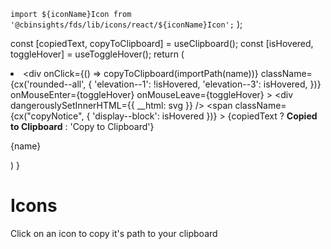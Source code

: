 
  `import ${iconName}Icon from '@cbinsights/fds/lib/icons/react/${iconName}Icon';`
);

  const [copiedText, copyToClipboard] = useClipboard();
  const [isHovered, toggleHover] = useToggleHover();
  return (
    <li>
      <div
        onClick={() => copyToClipboard(importPath(name))}
        className={cx('rounded--all', {
          'elevation--1': !isHovered,
          'elevation--3': isHovered,
        })}
        onMouseEnter={toggleHover}
        onMouseLeave={toggleHover}
      >
        <div
          dangerouslySetInnerHTML={{ __html: svg }}
        />
        <span
          className={cx("copyNotice", { 'display--block': isHovered })}
        >
          {copiedText ? <b>Copied to Clipboard</b> : 'Copy to Clipboard'}
        </span>
      </div>
      <p>{name}</p>
    </li>
  )
}

<Meta title="FDS|2 - Icons" />

# Icons

Click on an icon to copy it's path to your clipboard

<ul className="icon-list">
    <Icon name='ActionsArrowDown' svg='<svg xmlns="http://www.w3.org/2000/svg" viewBox="0 0 24 24"><g fill-rule="evenodd"><g><polygon points="18.6600501 7.09699258 20.8785213 9.31546382 13.2995504 16.8944348 13.3157158 16.9106002 12.0161654 18.2101506 12 18.1939852 11.9838346 18.2101506 10.6842842 16.9106002 10.7004496 16.8944348 2.97598979 9.16997495 5.19446103 6.95150371 12 13.7570427 18.6600501 7.09699258"/></g></g></svg>' />
    <Icon name='ActionsArrowLeft' svg='<svg xmlns="http://www.w3.org/2000/svg" viewBox="0 0 24 24"><g fill-rule="evenodd"><g><polygon points="16.4030074 19.1600501 14.1845362 21.3785213 6.6055652 13.7995504 6.58939977 13.8157158 5.28984941 12.5161654 5.30601484 12.5 5.28984941 12.4838346 6.58939977 11.1842842 6.6055652 11.2004496 14.3300251 3.47598979 16.5484963 5.69446103 9.74295732 12.5"/></g></g></svg>' />
    <Icon name='ActionsArrowRight' svg='<svg xmlns="http://www.w3.org/2000/svg" viewBox="0 0 24 24"><g fill-rule="evenodd"><g><polygon points="7.59699258 5.8399499 9.81546382 3.62147866 17.3944348 11.2004496 17.4106002 11.1842842 18.7101506 12.4838346 18.6939852 12.5 18.7101506 12.5161654 17.4106002 13.8157158 17.3944348 13.7995504 9.66997495 21.5240102 7.45150371 19.305539 14.2570427 12.5"/></g></g></svg>' />
    <Icon name='ActionsArrowUp' svg='<svg xmlns="http://www.w3.org/2000/svg" viewBox="0 0 24 24"><g fill-rule="evenodd"><g><polygon points="5.3399499 16.9030074 3.12147866 14.6845362 10.7004496 7.1055652 10.6842842 7.08939977 11.9838346 5.78984941 12 5.80601484 12.0161654 5.78984941 13.3157158 7.08939977 13.2995504 7.1055652 21.0240102 14.8300251 18.805539 17.0484963 12 10.2429573"/></g></g></svg>' />
    <Icon name='Add' svg='<svg xmlns="http://www.w3.org/2000/svg" viewBox="0 0 24 24"><g fill-rule="evenodd"><g><path d="M11,11 L11,8 L13,8 L13,11 L16,11 L16,13 L13,13 L13,16 L11,16 L11,13 L8,13 L8,11 L11,11 Z M5.63603897,18.363961 C2.12132034,14.8492424 2.12132034,9.15075759 5.63603897,5.63603897 C9.15075759,2.12132034 14.8492424,2.12132034 18.363961,5.63603897 C21.8786797,9.15075759 21.8786797,14.8492424 18.363961,18.363961 C14.8492424,21.8786797 9.15075759,21.8786797 5.63603897,18.363961 Z M7.05025253,16.9497475 C9.78392257,19.6834175 14.2160774,19.6834175 16.9497475,16.9497475 C19.6834175,14.2160774 19.6834175,9.78392257 16.9497475,7.05025253 C14.2160774,4.31658249 9.78392257,4.31658249 7.05025253,7.05025253 C4.31658249,9.78392257 4.31658249,14.2160774 7.05025253,16.9497475 Z"/></g></g></svg>' />
    <Icon name='AddImage' svg='<svg xmlns="http://www.w3.org/2000/svg" viewBox="0 0 24 24"><g fill-rule="evenodd"><g><path d="M20,15.0189926 L16.5809502,11.6648795 L12.9824682,15.2102985 L12.9707292,15.2276737 C12.7358622,14.6005237 12.4066283,14.0183921 12,13.498001 L12.0144337,13.499179 L16.5809502,9 L20,12.3831537 L20,6 L4,6 L4,10.7949219 C2.84692383,11.5 2.31469727,12.2328152 2,12.7089233 L2,6 C2,4.66666667 2.66666667,4 4,4 L20,4 C21.3333333,4 22,4.66666667 22,6 L22,17 C22,18.3333333 21.3333333,19 20,19 L12.1837769,19 C12.4494629,18.5344849 12.8009644,17.8145142 12.8949585,17 L20,17 L20,15.0189926 Z M3,17 L3,15 L6,15 L6,12 L8,12 L8,15 L11,15 L11,17 L8,17 L8,20 L6,20 L6,17 L3,17 Z M8.5,11 C7.67157288,11 7,10.3284271 7,9.5 C7,8.67157288 7.67157288,8 8.5,8 C9.32842712,8 10,8.67157288 10,9.5 C10,10.3284271 9.32842712,11 8.5,11 Z"/></g></g></svg>' />
    <Icon name='AddSection' svg='<svg xmlns="http://www.w3.org/2000/svg" viewBox="0 0 24 24"><g fill-rule="evenodd"><g><path d="M20,19 L12.1837769,19 C12.4494629,18.5344849 12.8009644,17.8145142 12.8949585,17 L20,17 L20,6 L4,6 L4,10.7949219 C2.84692383,11.5 2.31469727,12.2328152 2,12.7089233 L2,6 C2,4.66666667 2.66666667,4 4,4 L20,4 C21.3333333,4 22,4.66666667 22,6 L22,17 C22,18.3333333 21.3333333,19 20,19 Z M3,17 L3,15 L6,15 L6,12 L8,12 L8,15 L11,15 L11,17 L8,17 L8,20 L6,20 L6,17 L3,17 Z"/></g></g></svg>' />
    <Icon name='AddSectionSpecial' svg='<svg xmlns="http://www.w3.org/2000/svg" viewBox="0 0 24 24"><g fill-rule="evenodd"><g><path d="M20,19 L12.1837769,19 C12.4494629,18.5344849 12.8009644,17.8145142 12.8949585,17 L20,17 L20,6 L4,6 L4,10.7949219 C2.84692383,11.5 2.31469727,12.2328152 2,12.7089233 L2,6 C2,4.66666667 2.66666667,4 4,4 L20,4 C21.3333333,4 22,4.66666667 22,6 L22,17 C22,18.3333333 21.3333333,19 20,19 Z M7.57681815,17.7891259 L4.92904846,19.1811408 L5.43472747,16.2328059 L3.29263679,14.1447836 L6.2529333,13.7146273 L7.57681815,11.0321436 L8.900703,13.7146273 L11.8609995,14.1447836 L9.71890883,16.2328059 L10.2245878,19.1811408 L7.57681815,17.7891259 Z"/></g></g></svg>' />
    <Icon name='AdvancedSearch' svg='<svg xmlns="http://www.w3.org/2000/svg" viewBox="0 0 24 24"><g fill-rule="evenodd"><g><path d="M17.9562549,17.0340157 L22,21.1935786 L20.2571803,23 L16.2021619,18.8433676 C15.1516174,19.5726121 13.8757196,20 12.5,20 C8.91014913,20 6,17.0898509 6,13.5 C6,9.91014913 8.91014913,7 12.5,7 C16.0898509,7 19,9.91014913 19,13.5 C19,14.8031355 18.616521,16.0167047 17.9562549,17.0340157 L17.9562549,17.0340157 Z M8.49644848,6 C7.5491747,6.50671931 6.70909927,7.18765604 6.01903239,8 L2,8 L2,6 L8.49644848,6 L8.49644848,6 Z M16.5035515,6 L22,6 L22,8 L18.9809676,8 C18.2909007,7.18765604 17.4508253,6.50671931 16.5035515,6 L16.5035515,6 Z M4.75173932,10 C4.46692776,10.6295208 4.25658063,11.2999325 4.13193315,12 L2,12 L2,10 L4.75173932,10 L4.75173932,10 Z M4.01446179,14 C4.05461083,14.6921422 4.17757704,15.3620629 4.37359822,16 L2,16 L2,14 L4.01446179,14 L4.01446179,14 Z M2,2 L22,2 L22,4 L2,4 L2,2 Z M12.5,18 C14.9852814,18 17,15.9852814 17,13.5 C17,11.0147186 14.9852814,9 12.5,9 C10.0147186,9 8,11.0147186 8,13.5 C8,15.9852814 10.0147186,18 12.5,18 Z"/></g></g></svg>' />
    <Icon name='Approve' svg='<svg xmlns="http://www.w3.org/2000/svg" viewBox="0 0 24 24"><g fill-rule="evenodd"><g><polygon points="13 11 21 11 21 13 13 13 13 21 11 21 11 13 3 13 3 11 11 11 11 3 13 3"/></g></g></svg>' />
    <Icon name='ArrowDown' svg='<svg xmlns="http://www.w3.org/2000/svg" viewBox="0 0 24 24"><g fill-rule="evenodd"><g><path d="M14,14 L14,4 L10,4 L10,14 L7,14 L12,19 L17,14 L14,14 Z M16,12 L22,12 L12,22 L2,12 L8,12 L8,2 L16,2 L16,12 Z"/></g></g></svg>' />
    <Icon name='Arrows' svg='<svg xmlns="http://www.w3.org/2000/svg" xmlns:xlink="http://www.w3.org/1999/xlink" viewBox="0 0 24 24"><defs><path id="Arrowsa" d="M19.6547989,15.763477 L12.6463963,21.6919746 C12.2733399,22.0075478 11.7268583,22.0073137 11.3540724,21.691421 L4.35783566,15.7629234 C3.93648471,15.4058774 3.88435521,14.774862 4.24140118,14.3535111 C4.43140438,14.1292878 4.7104244,14 5.00432456,14 L19.0089639,14 C19.5612487,14 20.0089639,14.4477153 20.0089639,15 C20.0089639,15.2941997 19.8794136,15.5734726 19.6547989,15.763477 L19.6547989,15.763477 Z M19.6612063,8.24057046 C19.8838353,8.4305633 20.0120552,8.70855102 20.0120552,9.00122993 C20.0120552,9.55351468 19.5643399,10.0012299 19.0120552,10.0012299 L5.00588196,10.0012299 C4.71360747,10.0012299 4.43596198,9.87336272 4.24597444,9.65126114 C3.88697212,9.23157581 3.93616542,8.60032474 4.35585075,8.24132242 L11.3507301,2.2578445 C11.7246314,1.9380062 12.2756411,1.93768727 12.6499124,2.25709254 L19.6612063,8.24057046 L19.6612063,8.24057046 Z"/></defs><g fill-rule="evenodd"><g><use xlink:href="#Arrowsa"/></g></g></svg>' />
    <Icon name='ArrowUp' svg='<svg xmlns="http://www.w3.org/2000/svg" viewBox="0 0 24 24"><g fill-rule="evenodd"><g><path d="M14,10 L17,10 L12,5 L7,10 L10,10 L10,20 L14,20 L14,10 Z M16,12 L16,22 L8,22 L8,12 L2,12 L12,2 L22,12 L16,12 Z"/></g></g></svg>' />
    <Icon name='AskAnalyst' svg='<svg xmlns="http://www.w3.org/2000/svg" viewBox="0 0 24 24"><g fill-rule="evenodd"><g><path d="M11,11 C8.7904,11 7,9.2096 7,7 C7,4.7904 8.7904,3 11,3 C13.2096,3 15,4.7904 15,7 C15,9.2096 13.2096,11 11,11 Z M4,17.40028 C4,14.7965792 7.89640619,13 11.4291538,13 C14.9619015,13 18.8583077,14.7965792 18.8583077,17.40028 C18.8583077,22.2072212 4,22.1925866 4,17.40028 Z M11,9 C12.1048,9 13,8.1048 13,7 C13,5.8952 12.1048,5 11,5 C9.8952,5 9,5.8952 9,7 C9,8.1048 9.8952,9 11,9 Z M6,17.20014 C6,19.5962933 17,19.6036106 17,17.20014 C17,15.8982896 14.115387,15 11.5,15 C8.88461304,15 6,15.8982896 6,17.20014 Z M17.8987692,8.64892308 C17.8987692,8.04584314 17.9719993,7.56554025 18.1184615,7.208 C18.2649238,6.85045975 18.533075,6.49830943 18.9229231,6.15153846 C19.3127712,5.8047675 19.572307,5.52261647 19.7015385,5.30507692 C19.8307699,5.08753737 19.8953846,4.85815505 19.8953846,4.61692308 C19.8953846,3.88891944 19.559388,3.52492308 18.8873846,3.52492308 C18.5686138,3.52492308 18.3133856,3.6229221 18.1216923,3.81892308 C17.929999,4.01492406 17.8298462,4.28522905 17.8212308,4.62984615 L15.9473846,4.62984615 C15.956,3.80707281 16.2219974,3.16307925 16.7453846,2.69784615 C17.2687718,2.23261306 17.9827647,2 18.8873846,2 C19.80062,2 20.5092282,2.22076702 21.0132308,2.66230769 C21.5172333,3.10384836 21.7692308,3.72738059 21.7692308,4.53292308 C21.7692308,4.89907875 21.6873854,5.2447676 21.5236923,5.57 C21.3599992,5.8952324 21.0735405,6.25599802 20.6643077,6.65230769 L20.1409231,7.14984615 C19.8135368,7.46430926 19.6261541,7.83261327 19.5787692,8.25476923 L19.5529231,8.64892308 L17.8987692,8.64892308 Z M17.7113846,10.6326154 C17.7113846,10.3439986 17.8093836,10.1060009 18.0053846,9.91861538 C18.2013856,9.73122983 18.4523062,9.63753846 18.7581538,9.63753846 C19.0640015,9.63753846 19.3149221,9.73122983 19.5109231,9.91861538 C19.7069241,10.1060009 19.8049231,10.3439986 19.8049231,10.6326154 C19.8049231,10.9169245 19.7090779,11.1516914 19.5173846,11.3369231 C19.3256913,11.5221548 19.072617,11.6147692 18.7581538,11.6147692 C18.4436907,11.6147692 18.1906163,11.5221548 17.9989231,11.3369231 C17.8072298,11.1516914 17.7113846,10.9169245 17.7113846,10.6326154 Z"/></g></g></svg>' />
    <Icon name='At' svg='<svg xmlns="http://www.w3.org/2000/svg" xmlns:xlink="http://www.w3.org/1999/xlink" viewBox="0 0 24 24"><defs><path id="Ata" d="M15.528289,13.3473684 C15.4846624,13.48772 15.4446718,13.6385957 15.4083163,13.8 C15.3719607,13.9614043 15.3537832,14.11228 15.3537832,14.2526316 C15.3537832,14.3929832 15.3828672,14.5087715 15.4410361,14.6 C15.499205,14.6912285 15.593728,14.7368421 15.724608,14.7368421 C16.0299947,14.7368421 16.3390123,14.6421062 16.6516701,14.4526316 C16.9643279,14.2631569 17.2406259,13.9964929 17.4805726,13.6526316 C17.7205193,13.3087702 17.9168363,12.898248 18.0695297,12.4210526 C18.222223,11.9438573 18.2985685,11.4245642 18.2985685,10.8631579 C18.2985685,10.0210484 18.1458775,9.28070495 17.8404908,8.64210526 C17.5351041,8.00350558 17.1170215,7.46316011 16.5862304,7.02105263 C16.0554393,6.57894516 15.4301331,6.24561516 14.7102931,6.02105263 C13.9904531,5.79649011 13.2160914,5.68421053 12.3871847,5.68421053 C11.4564825,5.68421053 10.6094108,5.84210368 9.8459441,6.15789474 C9.08247744,6.47368579 8.43172275,6.90876916 7.89366053,7.46315789 C7.35559831,8.01754663 6.93659467,8.64210526 6.6066803,9.46515728 C6.27676593,10.2882093 6.09406953,11.3052587 6.09406953,12.1894737 C6.09406953,13.1157941 6.21040513,14.0701717 6.53033401,14.8210526 C6.8502629,15.5719336 7.32315184,16.2916777 7.89366053,16.796814 C8.46416922,17.3019502 9.29417889,17.7179072 10,17.9695021 C10.7058211,18.2210971 11.7580261,18.3368421 12.6489434,18.3368421 C13.5398607,18.3368421 14.4339882,18.1859664 15.2556237,17.8842105 C16.0772593,17.5824546 16.77164,17.1578975 17.3387866,16.6105263 L19.1710975,16.6105263 C18.4294441,17.7052686 17.4769429,18.5438567 16.3135651,19.1263158 C15.1501873,19.7087748 13.8087769,20 12.5180641,20 C11.4357605,20 10.2929695,19.9043579 9.20245399,19.5598145 C8.11193848,19.215271 7.10504196,18.638464 6.3717041,18 C5.63836624,17.361536 5.04703695,16.350882 4.61077028,15.3894737 C4.17450361,14.4280654 4,13.2701811 4,12.1473684 C4,11.0385909 4.29447635,9.75288138 4.73074301,8.79147307 C5.16700968,7.83006475 5.8068583,6.97544211 6.56305385,6.27368421 C7.31924941,5.57192632 8.19904065,5.01754589 9.20245399,4.61052632 C10.2058673,4.20350674 11.2747046,4 12.408998,4 C13.3978691,4 14.3503703,4.15438442 15.2665303,4.46315789 C16.1826903,4.77193137 16.9897716,5.203506 17.6877982,5.75789474 C18.3858249,6.31228347 18.9456921,6.98596095 19.3674165,7.77894737 C19.7891409,8.57193379 20,9.45262674 20,10.4210526 C20,11.5017598 19.8000474,12.4280663 19.4001363,13.2 C19.0002252,13.9719337 18.5203391,14.6035063 17.9604635,15.0947368 C17.400588,15.5859674 16.8334498,15.9473673 16.259032,16.1789474 C15.6846143,16.4105275 15.2229056,16.5263158 14.8738923,16.5263158 C14.4085412,16.5263158 14.0340846,16.4140362 13.7505112,16.1894737 C13.4669379,15.9649112 13.3106114,15.6771947 13.2815269,15.3263158 L13.2379005,15.3263158 C12.9761405,15.7473705 12.6344034,16.0561394 12.2126789,16.2526316 C11.7909545,16.4491238 11.3474234,16.5473684 10.8820723,16.5473684 C10.4167211,16.5473684 9.97682552,16.4526325 9.56237219,16.2631579 C9.14791885,16.0736833 8.78436875,15.8140367 8.47171097,15.4842105 C8.1590532,15.1543843 7.91183913,14.771932 7.73006135,14.3368421 C7.54828357,13.9017522 7.45739605,13.4385989 7.45739605,12.9473684 C7.45739605,12.287716 7.57009658,11.6350909 7.79550102,10.9894737 C8.02090547,10.3438564 8.34082956,9.76842358 8.75528289,9.26315789 C9.16973622,8.75789221 9.67143536,8.35087874 10.2603954,8.04210526 C10.8493554,7.73333179 11.50011,7.57894737 12.2126789,7.57894737 C12.67803,7.57894737 13.1579162,7.68771821 13.6523517,7.90526316 C14.1467873,8.12280811 14.5176084,8.50526042 14.7648262,9.05263158 L15.1138378,7.91578947 L16.9025222,7.91578947 L15.528289,13.3473684 Z M9.76501465,13.0880737 C9.76501465,13.6529875 9.91812134,14.1544495 10.2134399,14.4108887 C10.5087585,14.6673279 11,14.7402954 11.4574303,14.7074988 C11.8150022,14.6818619 12.1383362,14.5858459 12.4425049,14.4108887 C12.7466736,14.2359314 13.0738791,13.9561397 13.2927856,13.6524658 C13.5116922,13.348792 13.6349182,13.170105 13.7583008,12.866394 C13.8816833,12.5626831 14,12.1680809 14,11.8008475 C14,11.278246 13.9544678,10.6631165 13.6781616,10.2763062 C13.4018555,9.88949585 13.0013641,9.62799072 12.5510864,9.62799072 C12.1009216,9.62799072 11.6491699,9.7789917 11.3068848,9.97487373 C10.9645996,10.1707558 10.6607056,10.4380188 10.4249268,10.7685547 C10.1891479,11.0990906 10,11.5298157 9.91156006,11.8844604 C9.82312012,12.2391052 9.76501465,12.7372131 9.76501465,13.0880737 Z"/></defs><g fill-rule="evenodd"><g><use xlink:href="#Ata"/></g></g></svg>' />
    <Icon name='AutoBuild' svg='<svg xmlns="http://www.w3.org/2000/svg" viewBox="0 0 24 24"><g fill-rule="evenodd"><g><path d="M5.15559061,17.8444094 L4,19 L4,15 L8,15 L6.57541768,16.4245823 C7.85905176,17.996444 9.81232934,19 12,19 C15.8659932,19 19,15.8659932 19,12 L21,12 C21,16.9705627 16.9705627,21 12,21 C9.26018292,21 6.8063089,19.7757322 5.15559061,17.8444094 L5.15559061,17.8444094 Z M18.8444094,6.15559061 L20,5 L20,9 L16,9 L17.4245823,7.57541768 C16.1409482,6.00355604 14.1876707,5 12,5 C8.13400675,5 5,8.13400675 5,12 L3,12 C3,7.02943725 7.02943725,3 12,3 C14.7398171,3 17.1936911,4.22426776 18.8444094,6.15559061 L18.8444094,6.15559061 Z M12,14 L9.64885899,15.236068 L10.097887,12.618034 L8.19577393,10.763932 L10.8244295,10.381966 L12,8 L13.1755705,10.381966 L15.8042261,10.763932 L13.902113,12.618034 L14.351141,15.236068 L12,14 Z"/></g></g></svg>' />
    <Icon name='BarChart' svg='<svg xmlns="http://www.w3.org/2000/svg" viewBox="0 0 24 24"><g fill-rule="evenodd"><g><path d="M3,3 L12,3 L12,5 L3,5 L3,3 Z M3,7 L8,7 L8,9 L3,9 L3,7 Z M3,11 L16,11 L16,13 L3,13 L3,11 Z M3,15 L21,15 L21,17 L3,17 L3,15 Z M3,19 L10,19 L10,21 L3,21 L3,19 Z"/></g></g></svg>' />
    <Icon name='Bell' svg='<svg xmlns="http://www.w3.org/2000/svg" viewBox="0 0 24 24"><g fill-rule="evenodd"><g fill-rule="nonzero"><path d="M16.8,17 C16.0552609,15.7957056 15.0472922,12.795801 15,8 C15,6.8954305 13.6568542,6 12,6 C10.3431458,6 9,6.8954305 9,8 C9,8.00873051 9.00008391,8.01744795 9.00025122,8.02615199 C9.0000959,8.02730344 9.000012,8.02845866 9,8.02961765 C8.95098952,12.7645176 7.94276526,15.7546451 7.2,17 L5,17 C6.33333333,15.6666667 7,12.3333333 7,7 C7,5.76634108 8.24106202,4.70660151 10.0149451,4.24572582 C10.0050794,4.16519906 10,4.08319271 10,4 C10,2.8954305 10.8954305,2 12,2 C13.1045695,2 14,2.8954305 14,4 C14,4.08319271 13.9949206,4.16519906 13.9850549,4.24572582 C15.758938,4.70660151 17,5.76634108 17,7 C17,12.3807119 17.6666667,15.7140452 19,17 L16.8,17 L16.8,17 Z M5,17 L19,17 C19.5522847,17 20,17.4477153 20,18 C20,18.5522847 19.5522847,19 19,19 L5,19 C4.44771525,19 4,18.5522847 4,18 C4,17.4477153 4.44771525,17 5,17 Z M10,20 L14,20 C14,21.1045695 13.1045695,22 12,22 C10.8954305,22 10,21.1045695 10,20 Z M12,4.5 C12.2761424,4.5 12.5,4.27614237 12.5,4 C12.5,3.72385763 12.2761424,3.5 12,3.5 C11.7238576,3.5 11.5,3.72385763 11.5,4 C11.5,4.27614237 11.7238576,4.5 12,4.5 Z"/></g></g></svg>' />
    <Icon name='Board' svg='<svg xmlns="http://www.w3.org/2000/svg" viewBox="0 0 24 24"><g fill-rule="evenodd"><g><path d="M11,18 L11,6 L13,6 L13,15 L20,15 L20,6 L4,6 L4,18 L11,18 Z M4,4 L20,4 C21.1045695,4 22,4.8954305 22,6 L22,18 C22,19.1045695 21.1045695,20 20,20 L4,20 C2.8954305,20 2,19.1045695 2,18 L2,6 C2,4.8954305 2.8954305,4 4,4 Z"/></g></g></svg>' />
    <Icon name='CaretDown' svg='<svg xmlns="http://www.w3.org/2000/svg" xmlns:xlink="http://www.w3.org/1999/xlink" viewBox="0 0 24 24"><defs><path id="CaretDowna" d="M19.6504952,10.763477 L12.6420926,16.6919746 C12.2690362,17.0075478 11.7225546,17.0073137 11.3497687,16.691421 L4.35353192,10.7629234 C3.93218097,10.4058774 3.88005148,9.77486204 4.23709745,9.35351109 C4.42710064,9.12928778 4.70612066,9 5.00002083,9 L19.0046602,9 C19.5569449,9 20.0046602,9.44771525 20.0046602,10 C20.0046602,10.2941997 19.8751099,10.5734726 19.6504952,10.763477 L19.6504952,10.763477 Z"/></defs><g fill-rule="evenodd"><g><use xlink:href="#CaretDowna"/></g></g></svg>' />
    <Icon name='CaretLeft' svg='<svg xmlns="http://www.w3.org/2000/svg" xmlns:xlink="http://www.w3.org/1999/xlink" viewBox="0 0 24 24"><defs><path id="CaretLefta" d="M18.6504952,9.76347702 L11.6420926,15.6919746 C11.2690362,16.0075478 10.7225546,16.0073137 10.3497687,15.691421 L3.35353192,9.76292339 C2.93218097,9.40587742 2.88005148,8.77486204 3.23709745,8.35351109 C3.42710064,8.12928778 3.70612066,8 4.00002083,8 L18.0046602,8 C18.5569449,8 19.0046602,8.44771525 19.0046602,9 C19.0046602,9.29419966 18.8751099,9.57347258 18.6504952,9.76347702 L18.6504952,9.76347702 Z"/></defs><g fill-rule="evenodd"><g><use transform="translate(11.002330, 11.964249) rotate(90.000000) translate(-11.002330, -11.964249)" xlink:href="#CaretLefta"/></g></g></svg>' />
    <Icon name='CaretRight' svg='<svg xmlns="http://www.w3.org/2000/svg" xmlns:xlink="http://www.w3.org/1999/xlink" viewBox="0 0 24 24"><defs><path id="CaretRighta" d="M20.6553429,14.2228184 C20.8779719,14.4128113 21.0061918,14.690799 21.0061918,14.9834779 C21.0061918,15.5357627 20.5584765,15.9834779 20.0061918,15.9834779 L6.0000186,15.9834779 C5.70774411,15.9834779 5.43009862,15.8556107 5.24011108,15.6335091 C4.88110876,15.2138238 4.93030206,14.5825727 5.34998739,14.2235704 L12.3448667,8.24009249 C12.718768,7.92025418 13.2697777,7.91993526 13.644049,8.23934052 L20.6553429,14.2228184 L20.6553429,14.2228184 Z"/></defs><g fill-rule="evenodd"><g><use transform="translate(13.003096, 11.991739) rotate(90.000000) translate(-13.003096, -11.991739)" xlink:href="#CaretRighta"/></g></g></svg>' />
    <Icon name='CaretUp' svg='<svg xmlns="http://www.w3.org/2000/svg" xmlns:xlink="http://www.w3.org/1999/xlink" viewBox="0 0 24 24"><defs><path id="CaretUpa" d="M19.6553429,13.2228184 C19.8779719,13.4128113 20.0061918,13.690799 20.0061918,13.9834779 C20.0061918,14.5357627 19.5584765,14.9834779 19.0061918,14.9834779 L5.0000186,14.9834779 C4.70774411,14.9834779 4.43009862,14.8556107 4.24011108,14.6335091 C3.88110876,14.2138238 3.93030206,13.5825727 4.34998739,13.2235704 L11.3448667,7.24009249 C11.718768,6.92025418 12.2697777,6.91993526 12.644049,7.23934052 L19.6553429,13.2228184 L19.6553429,13.2228184 Z"/></defs><g fill-rule="evenodd"><g><use xlink:href="#CaretUpa"/></g></g></svg>' />
    <Icon name='CbiData' svg='<svg xmlns="http://www.w3.org/2000/svg" viewBox="0 0 24 24"><g fill-rule="evenodd"><g><path d="M11.0624638,11.5844847 L14.604054,11.5844847 L14.604054,18.024561 L12.649847,18.024561 C12.8765187,17.3920752 13,16.7104579 13,16 C13,14.2533352 12.253648,12.6809902 11.0624638,11.5844847 L11.0624638,11.5844847 Z M2,12.6822049 L2,6.56580464 C2,5.14840987 3.14885448,4 4.56580464,4 L14.604054,4 L14.604054,10.0497147 L7.77595834,10.0497147 C7.52194195,10.0169145 7.26294627,10 7,10 C4.91302925,10 3.07492154,11.0655093 2,12.6822049 L2,12.6822049 Z M22,6.56580464 L22,10 L16,10 L16,4 L19.469346,4 C20.8867408,4 22,5.14840987 22,6.56580464 Z M22,11.5844847 L22,15.4587564 C22,16.8757065 20.8867408,18 19.469346,18 L16,18 L16,11.5844847 L22,11.5844847 Z M3,17 L3,15 L6,15 L6,12 L8,12 L8,15 L11,15 L11,17 L8,17 L8,20 L6,20 L6,17 L3,17 Z"/></g></g></svg>' />
    <Icon name='Check' svg='<svg xmlns="http://www.w3.org/2000/svg" xmlns:xlink="http://www.w3.org/1999/xlink" viewBox="0 0 24 24"><defs><polygon id="Checka" points="8.36363636 15.8656716 3.59090909 11.1641791 2 12.7313433 8.36363636 19 22 5.56716418 20.4090909 4"/></defs><g fill-rule="evenodd"><g><use xlink:href="#Checka"/></g></g></svg>' />
    <Icon name='CheckEmpty' svg='<svg xmlns="http://www.w3.org/2000/svg" viewBox="0 0 24 24"><g fill-rule="evenodd"><g><path d="M3,3.99339768 C3,3.44475929 3.44494629,3 3.99339768,3 L20.0066023,3 C20.5552407,3 21,3.44494629 21,3.99339768 L21,20.0066023 C21,20.5552407 20.5550537,21 20.0066023,21 L3.99339768,21 C3.44475929,21 3,20.5550537 3,20.0066023 L3,3.99339768 Z M5,5 L5,19 L19,19 L19,5 L5,5 Z"/></g></g></svg>' />
    <Icon name='CheckFilled' svg='<svg xmlns="http://www.w3.org/2000/svg" xmlns:xlink="http://www.w3.org/1999/xlink" viewBox="0 0 24 24"><defs><path id="CheckFilleda" d="M19,3 L5,3 C3.9,3 3,3.9 3,5 L3,19 C3,20.1 3.9,21 5,21 L19,21 C20.1,21 21,20.1 21,19 L21,5 C21,3.9 20.1,3 19,3 L19,3 Z M10.3571429,16 L5,11.1923077 L6.5,9.84615385 L10.3571429,13.3076923 L18.5,6 L20,7.34615385 L10.3571429,16 L10.3571429,16 Z"/></defs><g fill-rule="evenodd"><g><use xlink:href="#CheckFilleda"/></g></g></svg>' />
    <Icon name='CheckIndeterminate' svg='<svg xmlns="http://www.w3.org/2000/svg" viewBox="0 0 24 24"><g fill-rule="evenodd"><g fill-rule="nonzero"><path d="M19,3 L5,3 C3.9,3 3,3.9 3,5 L3,19 C3,20.1 3.9,21 5,21 L19,21 C20.1,21 21,20.1 21,19 L21,5 C21,3.9 20.1,3 19,3 Z M19,13 L5,13 L5,11 L19,11 L19,13 Z"/></g></g></svg>' />
    <Icon name='CircleClose' svg='<svg xmlns="http://www.w3.org/2000/svg" viewBox="0 0 24 24"><g fill-rule="evenodd"><g><path d="M12,10.5857864 L14.1213203,8.46446609 L15.5355339,9.87867966 L13.4142136,12 L15.5355339,14.1213203 L14.1213203,15.5355339 L12,13.4142136 L9.87867966,15.5355339 L8.46446609,14.1213203 L10.5857864,12 L8.46446609,9.87867966 L9.87867966,8.46446609 L12,10.5857864 L12,10.5857864 Z M5.63603897,18.363961 C2.12132034,14.8492424 2.12132034,9.15075759 5.63603897,5.63603897 C9.15075759,2.12132034 14.8492424,2.12132034 18.363961,5.63603897 C21.8786797,9.15075759 21.8786797,14.8492424 18.363961,18.363961 C14.8492424,21.8786797 9.15075759,21.8786797 5.63603897,18.363961 Z M7.05025253,16.9497475 C9.78392257,19.6834175 14.2160774,19.6834175 16.9497475,16.9497475 C19.6834175,14.2160774 19.6834175,9.78392257 16.9497475,7.05025253 C14.2160774,4.31658249 9.78392257,4.31658249 7.05025253,7.05025253 C4.31658249,9.78392257 4.31658249,14.2160774 7.05025253,16.9497475 Z"/></g></g></svg>' />
    <Icon name='Clone' svg='<svg xmlns="http://www.w3.org/2000/svg" viewBox="0 0 24 24"><g fill-rule="evenodd"><g><path d="M16,6 L14,6 L14,5 L5,5 L5,14 L6,14 L6,16 L3.99850233,16 C3.44704472,16 3,15.5525106 3,15.0014977 L3,3.99850233 C3,3.44704472 3.44748943,3 3.99850233,3 L15.0014977,3 C15.5529553,3 16,3.44748943 16,3.99850233 L16,6 Z M8,8.99850233 C8,8.44704472 8.44748943,8 8.99850233,8 L20.0014977,8 C20.5529553,8 21,8.44748943 21,8.99850233 L21,20.0014977 C21,20.5529553 20.5525106,21 20.0014977,21 L8.99850233,21 C8.44704472,21 8,20.5525106 8,20.0014977 L8,8.99850233 Z M10,10 L10,19 L19,19 L19,10 L10,10 Z"/></g></g></svg>' />
    <Icon name='Cloud' svg='<svg xmlns="http://www.w3.org/2000/svg" viewBox="0 0 24 24"><g fill-rule="evenodd"><g><path d="M5.60876111,6.82035189 C6.92301116,6.17101163 8.25195114,6.12131589 9.59558105,6.67126465 C9.66874469,4.90963027 10.8964927,3.72405273 13.2788251,3.11453204 C13.6743559,3.03934618 14.0825831,3 14.5,3 C16.8400693,3 18.8913214,4.23657326 20.0359549,6.09191838 C20.6447506,7.17510904 20.7471048,8.30071958 20.3430176,9.46875 C21.8369234,9.85894869 22.7178765,11.0587222 22.9858769,13.0680705 C22.9952432,13.2108377 23,13.3548634 23,13.5 C23,16.9216149 20.3562239,19.7257427 17,19.9810552 L17,20 L6,20 C3.23857625,20 1,17.7614237 1,15 C1,14.7234409 1.02245338,14.4521261 1.06563663,14.187779 C1.08604046,14.1140164 1.10643861,14.0366122 1.12683105,13.9555664 C1.50052897,12.4703776 2.41780599,11.6544596 3.87866211,11.5078125 C3.35009397,9.94514166 3.64391268,8.59826772 4.76011823,7.46719069 C5.02078106,7.22534847 5.3049292,7.00846836 5.60876111,6.82035189 L5.60876111,6.82035189 Z M6.81757468,8.43014234 C6.47222541,8.61981259 6.16234808,8.86606274 5.90042365,9.1564118 C5.06774904,10.2081134 5.0337618,11.3487048 5.79846191,12.578186 C4.531796,12.5693377 3.69256293,12.9536515 3.28076271,13.7311274 C3.10062389,14.1165103 3,14.5465042 3,15 C3,16.6568542 4.34314575,18 6,18 L17,18 L17,17.9725356 C19.2499752,17.7238135 21,15.8162768 21,13.5 C21,13.1348954 20.9565192,12.7799462 20.8744532,12.4400483 C20.5479066,11.3773092 19.666965,10.6892039 18.2316284,10.3757324 C18.8841349,9.19108073 18.8300985,7.99517822 18.069519,6.7880249 C18.0409787,6.74272718 18.0137384,6.69882537 17.987798,6.65631946 C17.1626129,5.64543849 15.9066816,5 14.5,5 C13.7425069,5 13.0287282,5.18716325 12.4023858,5.51776771 C12.2740724,5.60419662 12.1399438,5.69379407 12,5.78656006 C10.9181722,6.50368245 10.4189657,7.537618 10.5023804,8.8883667 C9.3085077,7.9259424 8.08023914,7.77320095 6.81757468,8.43014234 L6.81757468,8.43014234 Z"/></g></g></svg>' />
    <Icon name='CloudDownload' svg='<svg xmlns="http://www.w3.org/2000/svg" viewBox="0 0 24 24"><g fill-rule="evenodd"><g><path d="M13,16 L17,16 L12,21 L7,16 L11,16 L11,12 L13,12 L13,16 L13,16 Z M18,17.7439414 C19.7477886,17.1261868 21,15.4593282 21,13.5 C21,13.1348954 20.9565192,12.7799462 20.8744532,12.4400483 C20.5479066,11.3773092 19.666965,10.6892039 18.2316284,10.3757324 C18.8841349,9.19108073 18.8300985,7.99517822 18.069519,6.7880249 C18.0409787,6.74272718 18.0137384,6.69882537 17.987798,6.65631946 C17.1626129,5.64543849 15.9066816,5 14.5,5 C13.7425069,5 13.0287282,5.18716325 12.4023858,5.51776771 C12.2740724,5.60419662 12.1399438,5.69379407 12,5.78656006 C10.9181722,6.50368245 10.4189657,7.537618 10.5023804,8.8883667 C9.3085077,7.9259424 8.08023914,7.77320095 6.81757468,8.43014234 C6.47222541,8.61981259 6.16234808,8.86606274 5.90042365,9.1564118 C5.06774904,10.2081134 5.0337618,11.3487048 5.79846191,12.578186 C4.531796,12.5693377 3.69256293,12.9536515 3.28076271,13.7311274 C3.10062389,14.1165103 3,14.5465042 3,15 C3,16.6568542 4.34314575,18 6,18 L6,20 C3.23857625,20 1,17.7614237 1,15 C1,14.7234409 1.02245338,14.4521261 1.06563663,14.187779 C1.08604046,14.1140164 1.10643861,14.0366122 1.12683105,13.9555664 C1.50052897,12.4703776 2.41780599,11.6544596 3.87866211,11.5078125 C3.35009397,9.94514166 3.64391268,8.59826772 4.76011823,7.46719069 C5.02078106,7.22534847 5.3049292,7.00846836 5.60876111,6.82035189 C6.92301116,6.17101163 8.25195114,6.12131589 9.59558105,6.67126465 C9.66874469,4.90963027 10.8964927,3.72405273 13.2788251,3.11453204 C13.6743559,3.03934618 14.0825831,3 14.5,3 C16.8400693,3 18.8913214,4.23657326 20.0359549,6.09191838 C20.6447506,7.17510904 20.7471048,8.30071958 20.3430176,9.46875 C21.8369234,9.85894869 22.7178765,11.0587222 22.9858769,13.0680705 C22.9952432,13.2108377 23,13.3548634 23,13.5 C23,16.5735816 20.8667,19.1489044 18,19.8260682 L18,17.7439414 Z"/></g></g></svg>' />
    <Icon name='CollectionExpert' svg='<svg xmlns="http://www.w3.org/2000/svg" viewBox="0 0 24 24"><g fill-rule="evenodd"><g><path d="M16.8306047,10.7835331 L13.3038932,12.5930404 L13.9774352,8.7604424 L11.1242656,6.0461814 L15.067249,5.48701289 L16.8306047,2 L18.5939605,5.48701289 L22.5369438,6.0461814 L19.6837743,8.7604424 L20.3573162,12.5930404 L16.8306047,10.7835331 Z M5,2 L15.1446155,2 L14.0030766,4 L7,4 L7,18 L12,14.1499996 L17,18 L17,12.75 L19,13.8465817 L19,22.4200001 L12,16.8337403 L5,22.4200001 L5,2 Z"/></g></g></svg>' />
    <Icon name='CollectionPublic' svg='<svg xmlns="http://www.w3.org/2000/svg" viewBox="0 0 24 24"><g fill-rule="evenodd"><g><path d="M5,2 L19,2 L19,22.4200701 L12,16.8486415 L5,22.4200701 L5,2 Z M7,4 L7,18 L12,14.1854198 L17,18 L17,4 L7,4 Z"/></g></g></svg>' />
    <Icon name='ColumnChart' svg='<svg xmlns="http://www.w3.org/2000/svg" viewBox="0 0 24 24"><g fill-rule="evenodd"><g><path d="M3,21 L3,12 L5,12 L5,21 L3,21 Z M7,21 L7,16 L9,16 L9,21 L7,21 Z M11,21 L11,8 L13,8 L13,21 L11,21 Z M15,21 L15,3 L17,3 L17,21 L15,21 Z M19,21 L19,14 L21,14 L21,21 L19,21 Z"/></g></g></svg>' />
    <Icon name='Comment' svg='<svg xmlns="http://www.w3.org/2000/svg" viewBox="0 0 24 24"><g fill-rule="evenodd"><g><path d="M7,14 L19,14 L19,5 L5,5 L5,16 L7,14 L7,14 Z M8,16 L3,21 L3,5 C3,3.8954305 3.8954305,3 5,3 L19,3 C20.1045695,3 21,3.8954305 21,5 L21,14 C21,15.1045695 20.1045695,16 19,16 L8,16 Z"/></g></g></svg>' />
    <Icon name='Commented' svg='<svg xmlns="http://www.w3.org/2000/svg" viewBox="0 0 24 24"><g fill-rule="evenodd"><g><path d="M8,16 L3,21 L3,5 C3,3.8954305 3.8954305,3 5,3 L19,3 C20.1045695,3 21,3.8954305 21,5 L21,14 C21,15.1045695 20.1045695,16 19,16 L8,16 Z"/></g></g></svg>' />
    <Icon name='Company' svg='<svg xmlns="http://www.w3.org/2000/svg" viewBox="0 0 24 24"><g fill-rule="evenodd"><g><path d="M4,2 L20,2 L20,22 L4,22 L4,2 Z M6,4 L6,20 L18,20 L18,4 L6,4 Z M9,16 L15,16 L15,20 L9,20 L9,16 Z M8,12 L10,12 L10,14 L8,14 L8,12 Z M8,9 L10,9 L10,11 L8,11 L8,9 Z M8,6 L10,6 L10,8 L8,8 L8,6 Z M11,12 L13,12 L13,14 L11,14 L11,12 Z M11,9 L13,9 L13,11 L11,11 L11,9 Z M11,6 L13,6 L13,8 L11,8 L11,6 Z M14,12 L16,12 L16,14 L14,14 L14,12 Z M14,9 L16,9 L16,11 L14,11 L14,9 Z M14,6 L16,6 L16,8 L14,8 L14,6 Z"/></g></g></svg>' />
    <Icon name='CompanyCustom' svg='<svg xmlns="http://www.w3.org/2000/svg" viewBox="0 0 24 24"><g fill-rule="evenodd"><g><path d="M13.245371,22 C13.7276159,21.3984195 14.1247413,20.7256647 14.418483,20 L18,20 L18,4 L6,4 L6,9.06189375 C5.30135991,9.14901294 4.63069625,9.3262177 4,9.58151705 L4,2 L20,2 L20,22 L13.245371,22 L13.245371,22 Z M10,9.58151705 C9.36930375,9.3262177 8.69864009,9.14901294 8,9.06189375 L8,9 L10,9 L10,9.58151705 L10,9.58151705 Z M12.2916488,11 C11.8942341,10.6492345 11.4617016,10.3373375 11,10.0702576 L11,9 L13,9 L13,11 L12.2916488,11 L12.2916488,11 Z M14.418483,14 C14.2964074,13.6984224 14.1564761,13.405983 14,13.1239928 L14,12 L16,12 L16,14 L14.418483,14 L14.418483,14 Z M8,6 L10,6 L10,8 L8,8 L8,6 Z M11,6 L13,6 L13,8 L11,8 L11,6 Z M14,9 L16,9 L16,11 L14,11 L14,9 Z M14,6 L16,6 L16,8 L14,8 L14,6 Z M7,16 C5.8952,16 5,15.1048 5,14 C5,12.8952 5.8952,12 7,12 C8.1048,12 9,12.8952 9,14 C9,15.1048 8.1048,16 7,16 Z M3,19.750175 C3,18.122862 5.09790039,17 7,17 C8.90209961,17 11,18.122862 11,19.750175 C11,22.7545132 3,22.7453666 3,19.750175 Z"/></g></g></svg>' />
    <Icon name='Conference' svg='<svg xmlns="http://www.w3.org/2000/svg" viewBox="0 0 24 24"><g fill-rule="evenodd"><g><path d="M5,11 L5,19 L19,19 L19,11 L5,11 Z M14,4 L14,6 L10,6 L10,4 L14,4 Z M19,4 L21,4 L21,19.0047705 C21,20.1067053 20.1073772,21 19.0049107,21 L4.99508929,21 C3.8932319,21 3,20.101181 3,19.0047705 L3,4 L5,4 L5,9 L19,9 L19,4 Z M6.5,3 L8.5,3 L8.5,8 L6.5,8 L6.5,3 Z M15.5,3 L17.5,3 L17.5,8 L15.5,8 L15.5,3 Z"/></g></g></svg>' />
    <Icon name='Crop' svg='<svg xmlns="http://www.w3.org/2000/svg" viewBox="0 0 24 24"><g fill-rule="evenodd"><g><path d="M8,16 L15,16 L15,18 L6,18 L6,3 L8,3 L8,16 Z M18,6 L18,21 L16,21 L16,8 L9,8 L9,6 L18,6 Z M3,6 L5,6 L5,8 L3,8 L3,6 Z M19,16 L21,16 L21,18 L19,18 L19,16 Z"/></g></g></svg>' />
    <Icon name='DatePicker' svg='<svg xmlns="http://www.w3.org/2000/svg" viewBox="0 0 24 24"><g fill-rule="evenodd"><g fill-rule="nonzero"><path d="M9,11 L7,11 L7,13 L9,13 L9,11 Z M13,11 L11,11 L11,13 L13,13 L13,11 Z M17,11 L15,11 L15,13 L17,13 L17,11 Z M19,4 L18,4 L18,2 L16,2 L16,4 L8,4 L8,2 L6,2 L6,4 L5,4 C3.89,4 3.01,4.9 3.01,6 L3,20 C3,21.1 3.89,22 5,22 L19,22 C20.1,22 21,21.1 21,20 L21,6 C21,4.9 20.1,4 19,4 Z M19,20 L5,20 L5,9 L19,9 L19,20 Z"/></g></g></svg>' />
    <Icon name='Deny' svg='<svg xmlns="http://www.w3.org/2000/svg" viewBox="0 0 24 24"><g fill-rule="evenodd"><g><polygon points="10.363961 11.7781746 4 5.41421356 5.41421356 4 11.7781746 10.363961 18.1421356 4 19.5563492 5.41421356 13.1923882 11.7781746 19.5563492 18.1421356 18.1421356 19.5563492 11.7781746 13.1923882 5.41421356 19.5563492 4 18.1421356"/></g></g></svg>' />
    <Icon name='Document' svg='<svg xmlns="http://www.w3.org/2000/svg" viewBox="0 0 24 24"><g fill-rule="evenodd"><g><path d="M15,2.00841361 L19.9970671,7 L20,7 L20,22 L4,22 L4,2 L15,2 L15,2.00841361 Z M15,5 L15,7 L17,7 L15,5 L15,5 Z M13,4 L6,4 L6,20 L18,20 L18,9 L13,9 L13,4 Z M8,16 L16,16 L16,18 L8,18 L8,16 Z M8,12 L16,12 L16,14 L8,14 L8,12 Z M8,8 L11,8 L11,10 L8,10 L8,8 Z"/></g></g></svg>' />
    <Icon name='Done' svg='<svg xmlns="http://www.w3.org/2000/svg" viewBox="0 0 24 24"><g fill-rule="evenodd"><g><path d="M12,21 C7.02943725,21 3,16.9705627 3,12 C3,7.02943725 7.02943725,3 12,3 C16.9705627,3 21,7.02943725 21,12 C21,16.9705627 16.9705627,21 12,21 Z M12,19 C15.8659932,19 19,15.8659932 19,12 C19,8.13400675 15.8659932,5 12,5 C8.13400675,5 5,8.13400675 5,12 C5,15.8659932 8.13400675,19 12,19 Z M8,12.5034965 L8.8,10.7972028 L10.8571429,13.3146853 L15.2,8 L16,9.70629371 L10.8571429,16 L8,12.5034965 Z"/></g></g></svg>' />
    <Icon name='Download' svg='<svg xmlns="http://www.w3.org/2000/svg" viewBox="0 0 24 24"><g fill-rule="evenodd"><g><path d="M13,12 L13,5 L11,5 L11,12 L8,12 L12,15.5 L16,12 L13,12 Z M15,10 L21,10 L12,18 L3,10 L9,10 L9,3 L15,3 L15,10 Z M3,19 L21,19 L21,21 L3,21 L3,19 Z"/></g></g></svg>' />
    <Icon name='Edit' svg='<svg xmlns="http://www.w3.org/2000/svg" viewBox="0 0 24 24"><g fill-rule="evenodd"><g><path d="M3.00076376,14.4593369 L3,14.036437 C9.86724825,7.15452682 13.3942,3.62024409 13.5808553,3.4335888 C14.1589737,2.8554704 15.3152105,2.8554704 15.8933289,3.4335888 L20.5182761,8.05853601 C21.0963945,8.63665441 21.0963945,9.79289121 20.5182761,10.3710096 L9.89471888,20.9945669 L9.54066306,20.9953897 L9.54066306,21 L3,21 L3,14.4593369 L3.00076376,14.4593369 Z M4.63516577,14.6917519 L4.63516577,18.1384599 L5.86154009,19.3648342 L9.1952719,19.3648342 L17.0484929,11.5261736 L12.4246185,6.90229921 L13.5808553,5.7460624 L18.2058025,10.3710096 C18.9766271,9.60018508 19.3582295,9.21599954 19.3507216,9.21845301 L14.7343903,4.60108581 C14.3438951,4.98587536 13.9607008,5.36621689 13.5848073,5.74211042 L4.63516577,14.6917519 Z"/></g></g></svg>' />
    <Icon name='Email' svg='<svg xmlns="http://www.w3.org/2000/svg" viewBox="0 0 24 24"><g fill-rule="evenodd"><g><path d="M7.11228442,9.33397332 C7.38446925,8.5569205 8.12208363,8 8.99961498,8 L15.000385,8 C15.872854,8 16.6148164,8.55342777 16.8879373,9.33385239 L12,12 L7.11228442,9.33397332 L7.11228442,9.33397332 Z M8.99961498,8 L15.000385,8 L8.99961498,8 Z M17,11.2727273 L17,14.0018986 C17,15.1054196 16.1125667,16 15.000385,16 L8.99961498,16 C7.89525812,16 7,15.1132936 7,14.0018986 L7,11.2727273 L12,14 L17,11.2727273 L17,11.2727273 Z M12,21 C7.02943725,21 3,16.9705627 3,12 C3,7.02943725 7.02943725,3 12,3 C16.9705627,3 21,7.02943725 21,12 C21,16.9705627 16.9705627,21 12,21 Z M12,19 C15.8659932,19 19,15.8659932 19,12 C19,8.13400675 15.8659932,5 12,5 C8.13400675,5 5,8.13400675 5,12 C5,15.8659932 8.13400675,19 12,19 Z"/></g></g></svg>' />
    <Icon name='Expert' svg='<svg xmlns="http://www.w3.org/2000/svg" viewBox="0 0 24 24"><g fill-rule="evenodd"><g><path d="M16.9905386,6.68537252 L14.0819269,13 L6,13 L6,20 L11.9161822,20 L11.5731553,22 L5.00087166,22 C4.4481055,22 4,21.555163 4,21.0044225 L4,11.9955775 C4,11.4457352 4.44463086,11 5.00087166,11 L7,11 L7,6.99525338 C7,4.23645112 9.24419519,2 12,2 C14.657272,2 16.8303928,4.07054689 16.9905386,6.68537252 L16.9905386,6.68537252 Z M15,11 L15,7.00947762 C15,5.33663106 13.6568542,4 12,4 C10.3465171,4 9,5.34738902 9,7.00947762 L9,11 L15,11 Z M16.6,20.0568444 L13.2626165,21.8114107 L13.9,18.0951795 L11.2,15.46333 L14.9313082,14.9211392 L16.6,11.5400003 L18.2686918,14.9211392 L22,15.46333 L19.3,18.0951795 L19.9373835,21.8114107 L16.6,20.0568444 Z"/></g></g></svg>' />
    <Icon name='ExpertTag' svg='<svg xmlns="http://www.w3.org/2000/svg" viewBox="0 0 24 24"><g fill-rule="evenodd"><g><g transform="translate(4.000000, 4.000000)"><path d="M6.5,0 L6.125,4 L11.125,4 L11.5,0 L13.5,0 L13.125,4 L16,4 L16,5.84248586 C14.6958343,5.30005236 13.675001,5.02883561 12.9375,5.02883561 C11.8312485,5.02883561 11.1305492,5.15924781 10.7599138,5.20497886 C10.5791258,5.22728549 10.0841055,5.35118453 9.34341862,5.69580264 C9.12268498,5.798503 9.09416479,5.77305209 8.74706756,5.99870594 L5.9375,6 L5.61348214,9.4539358 C5.26900939,10.1340295 5.06451534,10.9453926 5,11.8880253 L5.17532301,14.1298879 L5,16 L3,16 L3.375,12 L0,12 L0,10 L3.5625,10 L3.9375,6 L1,6 L1,4 L4.125,4 L4.5,0 L6.5,0 Z"/><polygon points="12.5 15.9501553 8.48277907 18 9.25 13.6583592 6 10.5835921 10.4913895 9.95015528 12.5 6 14.5086105 9.95015528 19 10.5835921 15.75 13.6583592 16.5172209 18"/></g></g></g></svg>' />
    <Icon name='Export' svg='<svg xmlns="http://www.w3.org/2000/svg" viewBox="0 0 24 24"><g fill-rule="evenodd"><g><path d="M11,6 L7,6 L12,2 L17,6 L13,6 L13,15 L11,15 L11,6 Z M8,9 L8,11 L7,11 L7,19 L17,19 L17,11 L16,11 L16,9 L16.9941413,9 C18.1019465,9 19,9.90195036 19,11.0085302 L19,18.9914698 C19,20.1007504 18.1029399,21 16.9941413,21 L7.00585866,21 C5.89805351,21 5,20.0980496 5,18.9914698 L5,11.0085302 C5,9.8992496 5.89706013,9 7.00585866,9 L8,9 Z"/></g></g></svg>' />
    <Icon name='ExternalLink' svg='<svg xmlns="http://www.w3.org/2000/svg" viewBox="0 0 24 24"><g fill-rule="evenodd"><g><path d="M17.9571068,7.95710678 L10.3180195,15.5961941 L8.90380592,14.1819805 L16.5428932,6.54289322 L13,3 L21,3 L21,11 L17.9571068,7.95710678 Z M10,6 L10,8 L5.9955775,8 C5.44483697,8 5,8.44573523 5,8.9955775 L5,18.0044225 C5,18.555163 5.44573523,19 5.9955775,19 L15.0044225,19 C15.555163,19 16,18.5542648 16,18.0044225 L16,14 L18,14 L18,19.0081158 C18,20.1082031 17.1066027,21 16.0081158,21 L4.99188419,21 C3.89179693,21 3,20.1066027 3,19.0081158 L3,7.99188419 C3,6.89179693 3.89339733,6 4.99188419,6 L10,6 Z"/></g></g></svg>' />
    <Icon name='Feed' svg='<svg xmlns="http://www.w3.org/2000/svg" viewBox="0 0 24 24"><g fill-rule="evenodd"><g><path d="M19,15.2128305 L19,5 L5,5 L5,15.8356608 L7.0172612,14.2437324 L9.38643932,16.1790054 L14.7610559,12 L19,15.2128305 L19,15.2128305 Z M19,17.4984013 L14.7610559,14.0031738 L9.38643932,18.3001709 L7.0172612,16.4217529 L5,17.8134992 L5,19 L19,19 L19,17.4984013 L19,17.4984013 Z M5,3 L19,3 C20.1045695,3 21,3.8954305 21,5 L21,19 C21,20.1045695 20.1045695,21 19,21 L5,21 C3.8954305,21 3,20.1045695 3,19 L3,5 C3,3.8954305 3.8954305,3 5,3 Z M5,9 L19,9 L19,11 L5,11 L5,9 Z M10,6 L17,6 L17,8 L10,8 L10,6 Z M6,6 L8,6 L8,8 L6,8 L6,6 Z"/></g></g></svg>' />
    <Icon name='Fill' svg='<svg xmlns="http://www.w3.org/2000/svg" viewBox="0 0 24 24"><g fill-rule="evenodd"><g><path d="M6.66421356,5.33578644 L9.8890873,8.56066017 L8.47487373,9.97487373 L5.25,6.75 L3,9 L3,3 L9,3 L6.66421356,5.33578644 Z M18.7248737,6.72487373 L15.4748737,9.97487373 L14.0606602,8.56066017 L17.3106602,5.31066017 L15,3 L21,3 L21,9 L18.7248737,6.72487373 Z M17.25,18.75 L13.9393398,15.4393398 L15.3535534,14.0251263 L18.6642136,17.3357864 L21,15 L21,21 L15,21 L17.25,18.75 L17.25,18.75 Z M5.31066017,17.3106602 L8.59619408,14.0251263 L10.0104076,15.4393398 L6.72487373,18.7248737 L9,21 L3,21 L3,15 L5.31066017,17.3106602 Z"/></g></g></svg>' />
    <Icon name='Filter' svg='<svg xmlns="http://www.w3.org/2000/svg" viewBox="0 0 24 24"><g fill-rule="evenodd"><g><path d="M8,17 L16,17 L16,19 L8,19 L8,17 Z M6,13 L18,13 L18,15 L6,15 L6,13 Z M4,9 L20,9 L20,11 L4,11 L4,9 Z M2,5 L22,5 L22,7 L2,7 L2,5 Z"/></g></g></svg>' />
    <Icon name='Fit' svg='<svg xmlns="http://www.w3.org/2000/svg" viewBox="0 0 24 24"><g fill-rule="evenodd"><g><path d="M16.2697506,6.26578331 L19.5355339,3 L20.9497475,4.41421356 L17.6839642,7.67999687 L20.0041809,10.0002136 L14.0041809,10.0002136 L14.0041809,4.00021362 L16.2697506,6.26578331 L16.2697506,6.26578331 Z M17.709304,16.2950905 L20.9497475,19.5355339 L19.5355339,20.9497475 L16.2950905,17.709304 L14.0041809,20.0002136 L14.0041809,14.0002136 L20.0041809,14.0002136 L17.709304,16.2950905 L17.709304,16.2950905 Z M7.68396416,17.6799969 L4.41421356,20.9497475 L3,19.5355339 L6.2697506,16.2657833 L4.00418091,14.0002136 L10.0041809,14.0002136 L10.0041809,20.0002136 L7.68396416,17.6799969 L7.68396416,17.6799969 Z M6.29509048,7.70930405 L3,4.41421356 L4.41421356,3 L7.70930405,6.29509048 L10.0041809,4.00021362 L10.0041809,10.0002136 L4.00418091,10.0002136 L6.29509048,7.70930405 L6.29509048,7.70930405 Z"/></g></g></svg>' />
    <Icon name='Funding' svg='<svg xmlns="http://www.w3.org/2000/svg" xmlns:xlink="http://www.w3.org/1999/xlink" viewBox="0 0 24 24"><defs><path id="Fundinga" d="M16.4899345,7.06075185 C20.3885227,10.1145696 22.9189104,21 19.4018367,21 L4.67456398,21 C1.1575967,21 3.68772485,10.1152282 7.58611234,7.06102903 C5.79887495,5.65635588 4.50536035,3 6.31092761,3 L17.7272727,3 C19.5608196,3 18.2750244,5.65600647 16.4899345,7.06075185 L16.4899345,7.06075185 Z M14.0836549,6.27272727 C15.3109276,6.27272727 16.9472912,4.63636364 16.1291094,4.63636364 L7.94729125,4.63636364 C7.12910943,4.63636364 8.76547307,6.27272727 9.99274579,6.27272727 L14.0836549,6.27272727 Z M9.58365488,7.90909091 C6.31092761,7.90909091 3.03820034,19.3636364 5.49274579,19.3636364 L18.5836549,19.3636364 C21.0382003,19.3636364 17.7654731,7.90909091 14.4927458,7.90909091 L9.58365488,7.90909091 Z M13.24866,15.1549003 C13.24866,14.9199804 13.1587344,14.7327787 12.9788831,14.593295 C12.8000422,14.4545455 12.4949013,14.3260737 12.0644707,14.2086137 C11.6340402,14.0911538 11.2632232,13.974428 10.9520199,13.8577022 C10.6398062,13.7417105 10.3720501,13.608834 10.149762,13.4576043 C9.92646353,13.3071088 9.75267466,13.1301848 9.62839541,12.9268323 C9.50411617,12.7227456 9.44147134,12.4804845 9.44147134,12.2000489 C9.44147134,11.7147926 9.65466582,11.3176312 10.0810548,11.0085648 C10.5074438,10.6987642 11.0742784,10.5181696 11.7805482,10.4660467 L11.7805482,9.54545455 L12.7272934,9.54545455 L12.7272934,10.479261 C13.4264905,10.5512052 13.9731171,10.7626331 14.3681836,11.1135446 C14.7632502,11.4651903 14.9602783,11.9203475 14.9602783,12.4790163 L13.24866,12.4790163 C13.24866,12.135446 13.1506512,11.8777683 12.9556439,11.7074514 C12.7606366,11.5364003 12.4989429,11.4512419 12.1715732,11.4512419 C11.8472347,11.4512419 11.5966554,11.5180472 11.4188249,11.6516579 C11.2420048,11.7845344 11.1530896,11.9687997 11.1530896,12.2037196 C11.1530896,12.4217546 11.239984,12.5972103 11.4137729,12.7286186 C11.5865514,12.860761 11.9098795,12.99584 12.3817365,13.1331213 C12.8525831,13.2711367 13.2405768,13.4003426 13.5447073,13.5222073 C13.8488378,13.6440719 14.1054795,13.7820874 14.3146324,13.9355194 C14.5237853,14.0889514 14.6834286,14.2636731 14.7945726,14.4604185 C14.9047062,14.6564297 14.9602783,14.8854766 14.9602783,15.1460908 C14.9602783,15.6335495 14.7511254,16.0292426 14.3328196,16.3331702 C13.9135035,16.6378319 13.3375752,16.8169583 12.6030142,16.8712835 L12.6030142,17.7272727 L11.6623314,17.7272727 L11.6623314,16.8756882 C10.8530007,16.8125535 10.2265524,16.6040622 9.78197627,16.24948 C9.3384105,15.895632 9.11612242,15.424324 9.11612242,14.8362902 L10.8277407,14.8362902 C10.8277407,15.1776581 10.9388847,15.4397406 11.1621832,15.6218035 C11.3844713,15.8038664 11.7057786,15.8948978 12.1240844,15.8948978 C12.4706517,15.8948978 12.7454806,15.8280925 12.9465503,15.6944818 C13.14762,15.5616053 13.24866,15.3817448 13.24866,15.1549003 Z"/></defs><g fill-rule="evenodd"><g><use xlink:href="#Fundinga"/></g></g></svg>' />
    <Icon name='Funnel' svg='<svg xmlns="http://www.w3.org/2000/svg" viewBox="0 0 24 24"><g fill-rule="evenodd"><g fill-rule="nonzero"><path d="M9,12.3333333 L3,3 L21,3 L15,12.3333333 L15,17 L9,21 L9,12.3333333 Z M11,11.7090909 L11,17.2 L13,15.9 L13,11.7090909 L17.5,5 L6.5,5 L11,11.7090909 Z"/></g></g></svg>' />
    <Icon name='Grid' svg='<svg xmlns="http://www.w3.org/2000/svg" xmlns:xlink="http://www.w3.org/1999/xlink" viewBox="0 0 24 24"><defs><path id="Grida" d="M17,13 L13,13 L13,17 L17,17 L17,13 Z M19,13 L19,17 L21,17 L21,19 L19,19 L19,21 L17,21 L17,19 L13,19 L13,21 L11,21 L11,19 L7,19 L7,21 L5,21 L5,19 L3,19 L3,17 L5,17 L5,13 L3,13 L3,11 L5,11 L5,7 L3,7 L3,5 L5,5 L5,3 L7,3 L7,5 L11,5 L11,3 L13,3 L13,5 L17,5 L17,3 L19,3 L19,5 L21,5 L21,7 L19,7 L19,11 L21,11 L21,13 L19,13 Z M17,11 L17,7 L13,7 L13,11 L17,11 Z M11,17 L11,13 L7,13 L7,17 L11,17 Z M7,11 L11,11 L11,7 L7,7 L7,11 Z"/></defs><g fill-rule="evenodd"><g><use xlink:href="#Grida"/></g></g></svg>' />
    <Icon name='HamburgerBars' svg='<svg xmlns="http://www.w3.org/2000/svg" xmlns:xlink="http://www.w3.org/1999/xlink" viewBox="0 0 24 24"><defs><path id="HamburgerBarsa" d="M21,17.75 C21,17.3398438 20.6601562,17 20.25,17 L3.75,17 C3.33984375,17 3,17.3398438 3,17.75 L3,19.25 C3,19.6601562 3.33984375,20 3.75,20 L20.25,20 C20.6601562,20 21,19.6601562 21,19.25 L21,17.75 Z M21,11.75 C21,11.3398438 20.6601562,11 20.25,11 L3.75,11 C3.33984375,11 3,11.3398438 3,11.75 L3,13.25 C3,13.6601563 3.33984375,14 3.75,14 L20.25,14 C20.6601562,14 21,13.6601563 21,13.25 L21,11.75 Z M21,5.75 C21,5.33984375 20.6601562,5 20.25,5 L3.75,5 C3.33984375,5 3,5.33984375 3,5.75 L3,7.25 C3,7.66015625 3.33984375,8 3.75,8 L20.25,8 C20.6601562,8 21,7.66015625 21,7.25 L21,5.75 Z"/></defs><g fill-rule="evenodd"><g><use xlink:href="#HamburgerBarsa"/></g></g></svg>' />
    <Icon name='Hashtag' svg='<svg xmlns="http://www.w3.org/2000/svg" viewBox="0 0 24 24"><g fill-rule="evenodd"><g><path d="M7.5625,14 L7.9375,10 L5,10 L5,8 L8.125,8 L8.5,4 L10.5,4 L10.125,8 L15.125,8 L15.5,4 L17.5,4 L17.125,8 L20,8 L20,10 L16.9375,10 L16.5625,14 L19,14 L19,16 L16.375,16 L16,20 L14,20 L14.375,16 L9.375,16 L9,20 L7,20 L7.375,16 L4,16 L4,14 L7.5625,14 Z M9.5625,14 L14.5625,14 L14.9375,10 L9.9375,10 L9.5625,14 Z"/></g></g></svg>' />
    <Icon name='Hide' svg='<svg xmlns="http://www.w3.org/2000/svg" viewBox="0 0 24 24"><g fill-rule="evenodd"><g><path d="M9.41568164,10.362493 C7.47422146,10.9235962 5.66899425,12.1360985 4,14 C4.28721994,14.3207618 4.57847449,14.6222322 4.87376365,14.9044109 L3.73245531,16.0457193 C3.14608518,15.4346386 2.57205874,14.7527321 2.01037598,14 C4.93153412,10.0852464 8.18655863,8.08615477 11.7754495,8.00272511 L9.41568164,10.362493 L9.41568164,10.362493 Z M10.3993979,17.864058 C10.923455,17.954686 11.4569891,18 12,18 C14.9455187,18 17.6121853,16.6666667 20,14 C19.0112392,12.8957704 17.9746643,12.0201639 16.8902755,11.3731805 L18.170023,10.093433 C19.5085396,11.0605399 20.7886573,12.3627289 22.010376,14 C19.0256076,18 15.6922743,20 12.010376,20 C10.9091369,20 9.83907974,19.8210838 8.80020456,19.4632514 L10.3993979,17.864058 L10.3993979,17.864058 Z M15.7199713,12.5434846 C15.8957266,12.9937136 15.9921875,13.4836388 15.9921875,13.9960938 C15.9921875,16.2030754 14.2030754,17.9921875 11.9960937,17.9921875 C11.4836388,17.9921875 10.9937136,17.8957266 10.5434846,17.7199713 L12.283377,15.980079 C13.1611726,15.8555783 13.8555783,15.1611726 13.980079,14.283377 L15.7199713,12.5434846 L15.7199713,12.5434846 Z M15.4561242,4.32205044 L13.7021078,6.07606684 C13.141809,6.02535561 12.5744397,6 12,6 C8.39249112,6 5.06383424,7 2.01402936,9 L2,9 L2,7.00920851 C5.0536254,5.0030695 8.38695873,4 12,4 C13.1819762,4 14.3340176,4.10735015 15.4561242,4.32205044 L15.4561242,4.32205044 Z M21.5446691,6.71878686 C21.6971309,6.81313833 21.8489078,6.90994555 22,7.00920851 L22,9 L21.9859706,9 C21.4230496,8.63084784 20.8506285,8.295764 20.2687075,7.9947485 L21.5446691,6.71878686 L21.5446691,6.71878686 Z M19.7781746,2.80761184 L21.1923882,4.22182541 L4.22182541,21.1923882 L2.80761184,19.7781746 L19.7781746,2.80761184 Z"/></g></g></svg>' />
    <Icon name='Home' svg='<svg xmlns="http://www.w3.org/2000/svg" viewBox="0 0 24 24"><g fill-rule="evenodd"><g><path d="M14.0092163,5.71307373 L14,3 L20.0307617,3 L20.0307617,9.13842773 L21,9.70013428 L21,12 L12.0162308,6.85424805 L3,12.1000004 L3,9.76513672 L12.0162308,4.55578613 L14.0092163,5.71307373 Z M18,7.99841309 L18,5 L16,5 L16,6.8291626 L18,7.99841309 Z M5,13.3272829 L7,12.1999998 L7,19 L9,19 L9,13 L15,13 L15,19 L17,19 L17,12.1999998 L19,13.3272829 L19,21 L13,21 L13,15 L11,15 L11,21 L5,21 L5,13.3272829 Z"/></g></g></svg>' />
    <Icon name='Image' svg='<svg xmlns="http://www.w3.org/2000/svg" viewBox="0 0 24 24"><g fill-rule="evenodd"><g><path d="M20,11.8300359 L20,6 L4,6 L4,14.3300604 L6.73840332,11.5615234 L9.67382812,14.6334229 L16.3330078,8 L20,11.8300359 Z M20,14.7317171 L16.3330078,10.9145508 L10.2017019,17 L20,17 L20,14.7317171 L20,14.7317171 Z M9.17262101,17 L6.73840332,14.4554443 L4.14525846,17 L9.17262101,17 Z M4,4 L20,4 C21.1045695,4 22,4.8954305 22,6 L22,17 C22,18.1045695 21.1045695,19 20,19 L4,19 C2.8954305,19 2,18.1045695 2,17 L2,6 C2,4.8954305 2.8954305,4 4,4 Z M8.5,11 C7.67157288,11 7,10.3284271 7,9.5 C7,8.67157288 7.67157288,8 8.5,8 C9.32842712,8 10,8.67157288 10,9.5 C10,10.3284271 9.32842712,11 8.5,11 Z"/></g></g></svg>' />
    <Icon name='Information' svg='<svg xmlns="http://www.w3.org/2000/svg" xmlns:xlink="http://www.w3.org/1999/xlink" viewBox="0 0 24 24"><defs><path id="Informationa" d="M12,21 C7.02943725,21 3,16.9705627 3,12 C3,7.02943725 7.02943725,3 12,3 C16.9705627,3 21,7.02943725 21,12 C21,16.9705627 16.9705627,21 12,21 Z M12,19 C15.8659932,19 19,15.8659932 19,12 C19,8.13400675 15.8659932,5 12,5 C8.13400675,5 5,8.13400675 5,12 C5,15.8659932 8.13400675,19 12,19 Z M11,11 L13,11 L13,17 L11,17 L11,11 Z M12,10 C11.1715729,10 10.5,9.32842712 10.5,8.5 C10.5,7.67157288 11.1715729,7 12,7 C12.8284271,7 13.5,7.67157288 13.5,8.5 C13.5,9.32842712 12.8284271,10 12,10 Z"/></defs><g fill-rule="evenodd"><g><use xlink:href="#Informationa"/></g></g></svg>' />
    <Icon name='Investor' svg='<svg xmlns="http://www.w3.org/2000/svg" viewBox="0 0 24 24"><g fill-rule="evenodd"><g><path d="M17,6 L20.0066023,6 C20.5552407,6 21,6.44892021 21,7.00748397 L21,19.992516 C21,20.5489341 20.5550537,21 20.0066023,21 L3.99339768,21 C3.44475929,21 3,20.5510798 3,19.992516 L3,7.00748397 C3,6.45106594 3.44494629,6 3.99339768,6 L7,6 L7,4.99188419 C7,3.89179693 7.88743329,3 8.99961498,3 L15.000385,3 C16.1047419,3 17,3.89339733 17,4.99188419 L17,6 Z M9,6 L15,6 L15,5 L9,5 L9,6 Z M5,8 L5,19 L19,19 L19,8 L5,8 Z M13.2427386,14.9847914 C13.2427386,14.755092 13.1504149,14.5720502 12.9657676,14.4356662 C12.7821577,14.3 12.4688797,14.1743831 12.026971,14.0595334 C11.5850622,13.9446837 11.2043568,13.8305518 10.8848548,13.7164199 C10.5643154,13.6030058 10.2894191,13.4730821 10.0612033,13.3252131 C9.83195021,13.1780619 9.65352697,13.0050695 9.52593361,12.806236 C9.39834025,12.6066846 9.3340249,12.3698071 9.3340249,12.0956034 C9.3340249,11.6211306 9.55290456,11.232795 9.9906639,10.9305967 C10.4284232,10.6276806 11.0103734,10.4510991 11.7354772,10.4001346 L11.7354772,9.5 L12.7074689,9.5 L12.7074689,10.4130552 C13.4253112,10.4834006 13.9865145,10.6901301 14.3921162,11.0332436 C14.7977178,11.3770749 15,11.8221175 15,12.3683715 L13.2427386,12.3683715 C13.2427386,12.0324361 13.1421162,11.7804845 12.9419087,11.6139524 C12.7417012,11.4467026 12.473029,11.3634365 12.1369295,11.3634365 C11.8039419,11.3634365 11.5466805,11.4287573 11.3641079,11.5593988 C11.1825726,11.6893226 11.0912863,11.869493 11.0912863,12.0991925 C11.0912863,12.3123822 11.1804979,12.483939 11.3589212,12.6124271 C11.5363071,12.741633 11.8682573,12.8737102 12.3526971,13.0079408 C12.8360996,13.1428892 13.2344398,13.2692239 13.5466805,13.3883804 C13.8589212,13.507537 14.1224066,13.6424854 14.3371369,13.7925079 C14.5518672,13.9425303 14.7157676,14.1133692 14.8298755,14.3057425 C14.9429461,14.4973979 15,14.7213549 15,14.9761777 C15,15.4528039 14.7852697,15.8397039 14.3558091,16.1368775 C13.9253112,16.434769 13.3340249,16.6099148 12.5798755,16.6630328 L12.5798755,17.5 L11.6141079,17.5 L11.6141079,16.6673396 C10.783195,16.6056079 10.1400415,16.4017497 9.68360996,16.0550471 C9.22821577,15.7090624 9,15.2482279 9,14.6732616 L10.7572614,14.6732616 C10.7572614,15.0070435 10.8713693,15.2633019 11.1006224,15.441319 C11.3288382,15.619336 11.6587137,15.7083445 12.0881743,15.7083445 C12.4439834,15.7083445 12.7261411,15.6430238 12.9325726,15.5123822 C13.1390041,15.3824585 13.2427386,15.2065949 13.2427386,14.9847914 Z"/></g></g></svg>' />
    <Icon name='Ipo' svg='<svg xmlns="http://www.w3.org/2000/svg" xmlns:xlink="http://www.w3.org/1999/xlink" viewBox="0 0 24 24"><defs><path id="Ipoa" d="M17.8355103,4.92492676 L15.9057007,3 L21,3 L21,8.07940532 L19.2349243,6.30865479 L12.5410767,13.0123901 L9.06518555,9.49261475 L4.42272949,14.1484375 L2.97277832,12.7578125 L9.06518555,6.62658691 L12.5410767,10.15625 L17.8355103,4.92492676 Z M8,13.3935547 L9.06524658,12.3280029 L10,13.2515869 L10,17 L8,17 L8,13.3935547 Z M5,16.4021606 L7,14.3971558 L7,17 L5,17 L5,16.4021606 Z M13,17 L11,17 L11,14.2623901 L12.5092163,15.9020996 L13,15.4035645 L13,17 Z M14,14.3862305 L16,12.3683472 L16,17 L14,17 L14,14.3862305 Z M17,11.4073181 L19,9.40988159 L19,17 L17,17 L17,11.4073181 Z M3,19 L21,19 L21,21 L3,21 L3,19 Z"/></defs><g fill-rule="evenodd"><g><use xlink:href="#Ipoa"/></g></g></svg>' />
    <Icon name='Line' svg='<svg xmlns="http://www.w3.org/2000/svg" viewBox="0 0 24 24"><g fill-rule="evenodd"><g><path d="M16.7065845,8.70762901 L8.70762901,16.7065845 C8.89504784,17.0982198 9,17.5368535 9,18 C9,19.6568542 7.65685425,21 6,21 C4.34314575,21 3,19.6568542 3,18 C3,16.3431458 4.34314575,15 6,15 C6.46314653,15 6.90178018,15.1049522 7.29341545,15.292371 L15.292371,7.29341545 C15.1049522,6.90178018 15,6.46314653 15,6 C15,4.34314575 16.3431458,3 18,3 C19.6568542,3 21,4.34314575 21,6 C21,7.65685425 19.6568542,9 18,9 C17.5368535,9 17.0982198,8.89504784 16.7065845,8.70762901 L16.7065845,8.70762901 Z M6,19.25 C6.69035594,19.25 7.25,18.6903559 7.25,18 C7.25,17.3096441 6.69035594,16.75 6,16.75 C5.30964406,16.75 4.75,17.3096441 4.75,18 C4.75,18.6903559 5.30964406,19.25 6,19.25 Z M18,7.25 C18.6903559,7.25 19.25,6.69035594 19.25,6 C19.25,5.30964406 18.6903559,4.75 18,4.75 C17.3096441,4.75 16.75,5.30964406 16.75,6 C16.75,6.69035594 17.3096441,7.25 18,7.25 Z"/></g></g></svg>' />
    <Icon name='LineGraph' svg='<svg xmlns="http://www.w3.org/2000/svg" xmlns:xlink="http://www.w3.org/1999/xlink" viewBox="0 0 24 24"><defs><polygon id="LineGrapha" points="18.0890802 7.99909226 15.5710449 5.43139648 21.9094756 5.43139648 21.9094756 11.8194876 19.4386671 9.3486791 11.8868611 16.9004851 11.735631 17.049781 7.91799985 13.0563946 2.37166639 18.6027281 1 17.2310617 7.90145537 10.4819537 11.7351067 14.3153263"/></defs><g fill-rule="evenodd"><g><use xlink:href="#LineGrapha"/></g></g></svg>' />
    <Icon name='Link' svg='<svg xmlns="http://www.w3.org/2000/svg" viewBox="0 0 24 24"><g fill-rule="evenodd"><g><path d="M12.5927532,9.9920567 L14.0343723,8.55043757 C14.2613853,8.66374269 14.5255146,8.87101797 14.82676,9.17226341 C15.2786282,9.62413157 18.034765,13.0353262 14.8259832,16.2441081 L11.2932114,19.7768798 C9.94520279,21.1248885 6.6824298,22.2383745 4.22153938,19.7774841 C1.76064896,17.3165936 2.87279707,14.0551586 4.2221436,12.705812 L6.34626923,10.5816864 C6.14051888,11.4539171 6.13958379,12.3976612 6.34346394,13.4129188 L5.63635716,14.1200256 C4.92687667,14.8295061 4.03004568,16.7563548 5.63635716,18.3626663 C7.24266864,19.9689778 9.14815396,19.0935102 9.87899785,18.3626663 L13.4117696,14.8298945 C15.0870482,13.1546159 14.0239711,11.1939311 13.4145318,10.5844917 C13.0082388,10.1781988 12.7343126,9.98072044 12.5927532,9.9920567 Z M11.4052937,14.0079433 L9.96367457,15.4495624 C9.73666153,15.3362573 9.47253229,15.128982 9.17128685,14.8277366 C8.71941868,14.3758684 5.96328183,10.9646738 9.1720637,7.75589193 C11.2961462,5.63180945 11.1441774,5.7837782 12.7048355,4.22312016 C14.0528441,2.87511154 17.3156171,1.76162552 19.7765075,4.22251594 C22.2373979,6.68340636 21.1252498,9.94484144 19.7759033,11.294188 C19.1361053,11.933986 18.4280634,12.6420278 17.6517776,13.4183136 C17.857528,12.5460829 17.8584631,11.6023388 17.6545829,10.5870812 C17.9324365,10.3092276 17.6522092,10.5894549 18.3616897,9.87997441 C19.0711702,9.17049392 19.9680012,7.2436452 18.3616897,5.63733372 C16.7553782,4.03102224 14.8498929,4.90648983 14.119049,5.63733372 C12.5612972,7.19508558 12.1442825,7.61210027 10.5862773,9.17010549 C8.9109987,10.8453841 9.97407574,12.8060689 10.5835151,13.4155083 C10.989808,13.8218012 11.2637342,14.0192796 11.4052937,14.0079433 Z"/></g></g></svg>' />
    <Icon name='Linkedin' svg='<svg xmlns="http://www.w3.org/2000/svg" viewBox="0 0 24 24"><g fill-rule="evenodd"><g><path d="M12,21 C7.02943725,21 3,16.9705627 3,12 C3,7.02943725 7.02943725,3 12,3 C16.9705627,3 21,7.02943725 21,12 C21,16.9705627 16.9705627,21 12,21 Z M12,19 C15.8659932,19 19,15.8659932 19,12 C19,8.13400675 15.8659932,5 12,5 C8.13400675,5 5,8.13400675 5,12 C5,15.8659932 8.13400675,19 12,19 Z M9.74093444,10.8222317 L9.74093444,15.9967041 L8.01785078,15.9967041 L8.01785078,10.8222317 L9.74093444,10.8222317 Z M9.94979306,8.87382765 C9.95327406,9.12794025 9.86538027,9.34027773 9.68610905,9.51084646 C9.50683783,9.68141519 9.271004,9.76669827 8.97860046,9.76669827 L8.96815753,9.76669827 C8.68271598,9.76669827 8.45297379,9.68141519 8.27892406,9.51084646 C8.10487434,9.34027773 8.01785078,9.12794025 8.01785078,8.87382765 C8.01785078,8.61623406 8.10748505,8.40302635 8.28675626,8.23419811 C8.46602748,8.06536988 8.70012085,7.98095703 8.98904339,7.98095703 C9.27796593,7.98095703 9.50944859,8.06536988 9.68349832,8.23419811 C9.85754804,8.40302635 9.94631207,8.61623406 9.94979306,8.87382765 Z M15.9388141,12.9831211 L15.9388141,15.9489136 L14.2209519,15.9489136 L14.2209519,13.1815368 C14.2209519,12.8160324 14.1504629,12.5297249 14.0094826,12.3226057 C13.8685023,12.1154865 13.6483327,12.0119285 13.3489672,12.0119285 C13.1296645,12.0119285 12.9460448,12.0719747 12.7981026,12.1920691 C12.6501603,12.3121634 12.5396404,12.4609736 12.4665395,12.6385044 C12.4282486,12.7429342 12.4091034,12.8839124 12.4091034,13.0614431 L12.4091034,15.9489136 L10.6912412,15.9489136 C10.6982032,14.5599968 10.7016841,13.4339119 10.7016841,12.5706253 C10.7016841,11.7073387 10.6999436,11.1921592 10.6964626,11.0250715 L10.6912412,10.7744411 L12.4091034,10.7744411 L12.4091034,11.5263322 L12.3986604,11.5263322 C12.4682803,11.4149404 12.5396396,11.317474 12.6127405,11.2339301 C12.6858414,11.1503862 12.784178,11.0598817 12.9077533,10.9624139 C13.0313286,10.8649461 13.1827496,10.7892356 13.3620209,10.7352801 C13.5412921,10.6813247 13.740576,10.6543474 13.9598787,10.6543474 C14.5551287,10.6543474 15.0337583,10.8518909 15.3957817,11.2469838 C15.7578051,11.6420767 15.9388141,12.2207833 15.9388141,12.9831211 Z"/></g></g></svg>' />
    <Icon name='Lock' svg='<svg xmlns="http://www.w3.org/2000/svg" viewBox="0 0 24 24"><g fill-rule="evenodd"><g><path d="M17,11 L18.9991283,11 C19.5518945,11 20,11.444837 20,11.9955775 L20,21.0044225 C20,21.5542648 19.5553691,22 18.9991283,22 L5.00087166,22 C4.4481055,22 4,21.555163 4,21.0044225 L4,11.9955775 C4,11.4457352 4.44463086,11 5.00087166,11 L7,11 L7,6.99525338 C7,4.23645112 9.24419519,2 12,2 C14.7614237,2 17,4.23603796 17,6.99525338 L17,11 Z M15,11 L15,7.00947762 C15,5.33663106 13.6568542,4 12,4 C10.3465171,4 9,5.34738902 9,7.00947762 L9,11 L15,11 Z M6,13 L6,20 L18,20 L18,13 L6,13 Z M11,15 L13,15 L13,19 L11,19 L11,15 Z"/></g></g></svg>' />
    <Icon name='MA' svg='<svg xmlns="http://www.w3.org/2000/svg" xmlns:xlink="http://www.w3.org/1999/xlink" viewBox="0 0 24 24"><defs><path id="MAa" d="M11.8498437,12 L19,17.3298116 L18.7951254,17.5770161 C17.1750953,19.6622067 14.6660922,21 11.8498437,21 C6.96220999,21 3,16.9705627 3,12 C3,7.02943725 6.96220999,3 11.8498437,3 C14.6660922,3 17.1750953,4.33779334 18.7959133,6.42258328 L18.9918683,6.68227067 L11.8498437,12 Z M11.5804125,5 C7.94615102,5 5,8.13400675 5,12 C5,15.8659932 7.94615102,19 11.5804125,19 C13.2789044,19 14.8270985,18.3154667 15.9944933,17.1915991 L8.65578471,11.9451226 L16,6.8137083 C14.8319693,5.68668877 13.2815765,5 11.5804125,5 Z M19,15 C17.3431458,15 16,13.6568542 16,12 C16,10.3431458 17.3431458,9 19,9 C20.6568542,9 22,10.3431458 22,12 C22,13.6568542 20.6568542,15 19,15 Z M19,13 C19.5522847,13 20,12.5522847 20,12 C20,11.4477153 19.5522847,11 19,11 C18.4477153,11 18,11.4477153 18,12 C18,12.5522847 18.4477153,13 19,13 Z"/></defs><g fill-rule="evenodd"><g><use xlink:href="#MAa"/></g></g></svg>' />
    <Icon name='MarketMap' svg='<svg xmlns="http://www.w3.org/2000/svg" viewBox="0 0 24 24"><g fill-rule="evenodd"><g fill-rule="nonzero"><path d="M19,20 L21,20 L21,22 L17,22 L17,17 L19,17 L19,20 Z M19,13 L21,13 L21,15 L17,15 L17,10 L19,10 L19,13 Z M19,6 L21,6 L21,8 L17,8 L17,3 L19,3 L19,6 Z M12,20 L15,20 L15,22 L10,22 L10,17 L12,17 L12,20 Z M12,13 L15,13 L15,15 L10,15 L10,10 L12,10 L12,13 Z M12,6 L15,6 L15,8 L10,8 L10,3 L12,3 L12,6 Z M5,20 L8,20 L8,22 L3,22 L3,17 L5,17 L5,20 Z M5,13 L8,13 L8,15 L3,15 L3,10 L5,10 L5,13 Z M5,6 L8,6 L8,8 L3,8 L3,3 L5,3 L5,6 Z"/></g></g></svg>' />
    <Icon name='Minus' svg='<svg xmlns="http://www.w3.org/2000/svg" xmlns:xlink="http://www.w3.org/1999/xlink" viewBox="0 0 24 24"><defs><polygon id="Minusa" points="2 11 2 13 22 13 22 11"/></defs><g fill-rule="evenodd"><g><use xlink:href="#Minusa"/></g></g></svg>' />
    <Icon name='More' svg='<svg xmlns="http://www.w3.org/2000/svg" viewBox="0 0 24 24"><g fill-rule="evenodd"><g fill-rule="nonzero"><path d="M12,7 C10.8954305,7 10,6.1045695 10,5 C10,3.8954305 10.8954305,3 12,3 C13.1045695,3 14,3.8954305 14,5 C14,6.1045695 13.1045695,7 12,7 Z M12,14 C10.8954305,14 10,13.1045695 10,12 C10,10.8954305 10.8954305,10 12,10 C13.1045695,10 14,10.8954305 14,12 C14,13.1045695 13.1045695,14 12,14 Z M12,21 C10.8954305,21 10,20.1045695 10,19 C10,17.8954305 10.8954305,17 12,17 C13.1045695,17 14,17.8954305 14,19 C14,20.1045695 13.1045695,21 12,21 Z" transform="translate(12.000000, 12.000000) rotate(90.000000) translate(-12.000000, -12.000000)"/></g></g></svg>' />
    <Icon name='Move' svg='<svg xmlns="http://www.w3.org/2000/svg" viewBox="0 0 24 24"><g fill-rule="evenodd"><g fill-rule="nonzero"><path d="M10,7 C9.44771525,7 9,6.55228475 9,6 C9,5.44771525 9.44771525,5 10,5 C10.5522847,5 11,5.44771525 11,6 C11,6.55228475 10.5522847,7 10,7 Z M14,7 C13.4477153,7 13,6.55228475 13,6 C13,5.44771525 13.4477153,5 14,5 C14.5522847,5 15,5.44771525 15,6 C15,6.55228475 14.5522847,7 14,7 Z M10,11 C9.44771525,11 9,10.5522847 9,10 C9,9.44771525 9.44771525,9 10,9 C10.5522847,9 11,9.44771525 11,10 C11,10.5522847 10.5522847,11 10,11 Z M14,11 C13.4477153,11 13,10.5522847 13,10 C13,9.44771525 13.4477153,9 14,9 C14.5522847,9 15,9.44771525 15,10 C15,10.5522847 14.5522847,11 14,11 Z M10,15 C9.44771525,15 9,14.5522847 9,14 C9,13.4477153 9.44771525,13 10,13 C10.5522847,13 11,13.4477153 11,14 C11,14.5522847 10.5522847,15 10,15 Z M14,15 C13.4477153,15 13,14.5522847 13,14 C13,13.4477153 13.4477153,13 14,13 C14.5522847,13 15,13.4477153 15,14 C15,14.5522847 14.5522847,15 14,15 Z M10,19 C9.44771525,19 9,18.5522847 9,18 C9,17.4477153 9.44771525,17 10,17 C10.5522847,17 11,17.4477153 11,18 C11,18.5522847 10.5522847,19 10,19 Z M14,19 C13.4477153,19 13,18.5522847 13,18 C13,17.4477153 13.4477153,17 14,17 C14.5522847,17 15,17.4477153 15,18 C15,18.5522847 14.5522847,19 14,19 Z"/></g></g></svg>' />
    <Icon name='NavArrowBack' svg='<svg xmlns="http://www.w3.org/2000/svg" viewBox="0 0 24 24"><g fill-rule="evenodd"><g fill-rule="nonzero"><polygon points="20 11 7.83 11 13.42 5.41 12 4 4 12 12 20 13.41 18.59 7.83 13 20 13"/></g></g></svg>' />
    <Icon name='NavArrowDown' svg='<svg xmlns="http://www.w3.org/2000/svg" viewBox="0 0 24 24"><g fill-rule="evenodd"><g fill-rule="nonzero"><polygon points="20 12 18.59 10.59 13 16.17 13 4 11 4 11 16.17 5.42 10.58 4 12 12 20"/></g></g></svg>' />
    <Icon name='NavArrowForward' svg='<svg xmlns="http://www.w3.org/2000/svg" viewBox="0 0 24 24"><g fill-rule="evenodd"><g fill-rule="nonzero"><polygon points="12 4 10.59 5.41 16.17 11 4 11 4 13 16.17 13 10.59 18.59 12 20 20 12"/></g></g></svg>' />
    <Icon name='NavArrowUp' svg='<svg xmlns="http://www.w3.org/2000/svg" viewBox="0 0 24 24"><g fill-rule="evenodd"><g fill-rule="nonzero"><polygon points="4 12 5.41 13.41 11 7.83 11 20 13 20 13 7.83 18.58 13.42 20 12 12 4"/></g></g></svg>' />
    <Icon name='Network' svg='<svg xmlns="http://www.w3.org/2000/svg" viewBox="0 0 24 24"><g fill-rule="evenodd"><g><path d="M9.75927433,11.221839 C9.91467107,11.617789 10,12.0489297 10,12.5 C10,12.6859688 9.98549599,12.86855 9.95755746,13.0466742 L14.9080183,15.1480201 C15.5483122,14.4428113 16.472444,14 17.5,14 C19.4329966,14 21,15.5670034 21,17.5 C21,19.4329966 19.4329966,21 17.5,21 C15.5670034,21 14,19.4329966 14,17.5 C14,17.3140312 14.014504,17.13145 14.0424425,16.9533258 L9.09198172,14.8519799 C8.45168784,15.5571887 7.52755598,16 6.5,16 C4.56700338,16 3,14.4329966 3,12.5 C3,10.5670034 4.56700338,9 6.5,9 C7.23752205,9 7.92176451,9.22811706 8.48601929,9.61764309 L14.0245056,6.91634284 C14.0083235,6.77981592 14,6.64087999 14,6.5 C14,4.56700338 15.5670034,3 17.5,3 C19.4329966,3 21,4.56700338 21,6.5 C21,8.43299662 19.4329966,10 17.5,10 C16.4251181,10 15.4634065,9.51546044 14.8213725,8.75288873 L9.75927433,11.221839 L9.75927433,11.221839 Z M17.5,8 C18.3284271,8 19,7.32842712 19,6.5 C19,5.67157288 18.3284271,5 17.5,5 C16.6715729,5 16,5.67157288 16,6.5 C16,7.32842712 16.6715729,8 17.5,8 Z M17.5,19 C18.3284271,19 19,18.3284271 19,17.5 C19,16.6715729 18.3284271,16 17.5,16 C16.6715729,16 16,16.6715729 16,17.5 C16,18.3284271 16.6715729,19 17.5,19 Z M6.5,14 C7.32842712,14 8,13.3284271 8,12.5 C8,11.6715729 7.32842712,11 6.5,11 C5.67157288,11 5,11.6715729 5,12.5 C5,13.3284271 5.67157288,14 6.5,14 Z"/></g></g></svg>' />
    <Icon name='News' svg='<svg xmlns="http://www.w3.org/2000/svg" viewBox="0 0 24 24"><g fill-rule="evenodd"><g><path d="M21,18 C21,19.5 19.5,21 18,21 L6,21 C4.5,21 3,19.5 3,18 L3,10 L6,10 L6,3 L21,3 L21,18 Z M19,18 L19,5 L8,5 L8,17.5 L6,17.5 L6,12 L5,12 L5,18 C4.99796972,18.3501487 5,19 5,19 L19,19 C19,19 19.0021969,18.3788872 19,18 Z M10,7 L17,7 L17,11.5 L10,11.5 L10,7 Z M11.5,8.5 L11.5,10 L15.5,10 L15.5,8.5 L11.5,8.5 Z M10,13 L17,13 L17,14.5 L10,14.5 L10,13 Z M10,16 L16,16 L16,17.5 L10,17.5 L10,16 Z"/></g></g></svg>' />
    <Icon name='Nope' svg='<svg xmlns="http://www.w3.org/2000/svg" viewBox="0 0 24 24"><g fill-rule="evenodd"><g><path d="M6.43318107,7.75551154 C5.53404889,8.93296349 5,10.4041148 5,12 C5,15.8659932 8.13400675,19 12,19 C13.5958852,19 15.0670365,18.4659511 16.2444885,17.5668189 L6.43318107,7.75551154 L6.43318107,7.75551154 Z M7.86058428,6.35448763 L17.6455124,16.1394157 C18.4970258,14.9800429 19,13.5487594 19,12 C19,8.13400675 15.8659932,5 12,5 C10.4512406,5 9.01995705,5.50297416 7.86058428,6.35448763 L7.86058428,6.35448763 Z M12,21 C7.02943725,21 3,16.9705627 3,12 C3,7.02943725 7.02943725,3 12,3 C16.9705627,3 21,7.02943725 21,12 C21,16.9705627 16.9705627,21 12,21 Z"/></g></g></svg>' />
    <Icon name='Numbers' svg='<svg xmlns="http://www.w3.org/2000/svg" viewBox="0 0 24 24"><g fill-rule="evenodd"><g><path d="M7,14.390625 L5.6953125,14.390625 L5.6953125,5.6875 L3,6.5234375 L3,4.6875 L7.7109375,3 L7.953125,3 L7.953125,9.92079154 C7.87956207,10.0304919 7.8096591,10.143552 7.74341605,10.2599721 C7.27083168,11.0905237 7.02356349,12.003858 7.00160083,13 L7,13 L7,14.390625 Z M16.5703125,21 L8.7734375,21 L8.7734375,19.453125 L12.453125,15.53125 C12.9583359,14.9791639 13.33203,14.4973979 13.5742188,14.0859375 C13.8164075,13.6744771 13.9375,13.283856 13.9375,12.9140625 C13.9375,12.4088516 13.8098971,12.0117202 13.5546875,11.7226562 C13.2994779,11.4335923 12.9348982,11.2890625 12.4609375,11.2890625 C11.9505183,11.2890625 11.5481786,11.464842 11.2539062,11.8164062 C10.9596339,12.1679705 10.8125,12.6302055 10.8125,13.203125 L8.546875,13.203125 C8.546875,12.5104132 8.71223793,11.877607 9.04296875,11.3046875 C9.37369957,10.731768 9.84114281,10.2825537 10.4453125,9.95703125 C11.0494822,9.63150879 11.7343712,9.46875 12.5,9.46875 C13.6718809,9.46875 14.582028,9.74999719 15.2304688,10.3125 C15.8789095,10.8750028 16.203125,11.6692657 16.203125,12.6953125 C16.203125,13.2578153 16.0572931,13.8307263 15.765625,14.4140625 C15.4739569,14.9973988 14.9739619,15.6770795 14.265625,16.453125 L11.6796875,19.1796875 L16.5703125,19.1796875 L16.5703125,21 Z M17.2747841,14.6342574 C17.5119335,14.0218434 17.6432111,13.4171052 17.6686192,12.8200337 C17.8110894,12.8514696 17.9621745,12.8671875 18.121875,12.8671875 C18.658336,12.8671875 19.0789047,12.7252618 19.3835938,12.4414062 C19.6882828,12.1575507 19.840625,11.7812523 19.840625,11.3125 C19.840625,10.1770777 19.2156313,9.609375 17.965625,9.609375 L16.7946475,9.609375 C16.7865912,9.59855959 16.7784796,9.58778436 16.7703125,9.57704931 L16.7703125,7.84375 L17.9734375,7.84375 C18.546357,7.84375 18.970832,7.70052227 19.246875,7.4140625 C19.522918,7.12760273 19.6609375,6.7473982 19.6609375,6.2734375 C19.6609375,5.81510187 19.5242201,5.45833461 19.2507813,5.203125 C18.9773424,4.94791539 18.6010441,4.8203125 18.121875,4.8203125 C17.6895812,4.8203125 17.3276056,4.9388009 17.0359375,5.17578125 C16.7442694,5.4127616 16.5984375,5.72135227 16.5984375,6.1015625 L14.340625,6.1015625 C14.340625,5.50780953 14.5007796,4.97526277 14.8210938,4.50390625 C15.1414079,4.03254973 15.58932,3.66406383 16.1648438,3.3984375 C16.7403675,3.13281117 17.3744757,3 18.0671875,3 C19.2703185,3 20.2130174,3.28775754 20.8953125,3.86328125 C21.5776076,4.43880496 21.91875,5.23176578 21.91875,6.2421875 C21.91875,6.76302344 21.7598974,7.24218531 21.4421875,7.6796875 C21.1244776,8.11718969 20.7078151,8.45312383 20.1921875,8.6875 C20.8328157,8.91666781 21.3106755,9.26041437 21.6257813,9.71875 C21.940887,10.1770856 22.0984375,10.7187469 22.0984375,11.34375 C22.0984375,12.3541717 21.7299516,13.1640595 20.9929688,13.7734375 C20.2559859,14.3828155 19.2807352,14.6875 18.0671875,14.6875 C17.7907832,14.6875 17.5266489,14.6697525 17.2747841,14.6342574 L17.2747841,14.6342574 Z"/></g></g></svg>' />
    <Icon name='OrderAlphabeticalAz' svg='<svg xmlns="http://www.w3.org/2000/svg" xmlns:xlink="http://www.w3.org/1999/xlink" viewBox="0 0 24 24"><defs><path id="OrderAlphabeticalAza" d="M20.414258,8.25390625 L17.4357424,8.25390625 L16.7667971,10.109375 L15.8000002,10.109375 L18.5148439,3 L19.3351564,3 L22.054883,10.109375 L21.0929689,10.109375 L20.414258,8.25390625 Z M10,14 L10,5 L8,5 L8,14 L6,14 L9,18 L12,14 L10,14 L10,14 Z M12,12 L16,12 L9,21 L2,12 L6,12 L6,3 L12,3 L12,12 Z M17.7189455,7.48242188 L20.1359377,7.48242188 L18.9250002,4.15722656 L17.7189455,7.48242188 Z M17.4551573,20.2333984 L21.5225401,20.2333984 L21.5225401,21 L16.3467588,21 L16.3467588,20.296875 L20.2432432,14.6621094 L16.4102354,14.6621094 L16.4102354,13.890625 L21.3662901,13.890625 L21.3662901,14.5791016 L17.4551573,20.2333984 Z"/></defs><g fill-rule="evenodd"><g><use xlink:href="#OrderAlphabeticalAza"/></g></g></svg>' />
    <Icon name='OrderAlphabeticalZa' svg='<svg xmlns="http://www.w3.org/2000/svg" xmlns:xlink="http://www.w3.org/1999/xlink" viewBox="0 0 24 24"><defs><path id="OrderAlphabeticalZaa" d="M10,14 L10,5 L8,5 L8,14 L6,14 L9,18 L12,14 L10,14 L10,14 Z M12,12 L16,12 L9,21 L2,12 L6,12 L6,3 L12,3 L12,12 Z M20.414258,19.1439066 L17.4357424,19.1439066 L16.7667971,20.9993753 L15.8000002,20.9993753 L18.5148439,13.8900003 L19.3351564,13.8900003 L22.054883,20.9993753 L21.0929689,20.9993753 L20.414258,19.1439066 Z M17.7189455,18.3751955 L20.1359377,18.3751955 L18.9250002,15.0500002 L17.7189455,18.3751955 Z M17.4551573,9.34277344 L21.5225401,9.34277344 L21.5225401,10.109375 L16.3467588,10.109375 L16.3467588,9.40625 L20.2432432,3.77148438 L16.4102354,3.77148438 L16.4102354,3 L21.3662901,3 L21.3662901,3.68847656 L17.4551573,9.34277344 Z"/></defs><g fill-rule="evenodd"><g><use xlink:href="#OrderAlphabeticalZaa"/></g></g></svg>' />
    <Icon name='OrderAscending' svg='<svg xmlns="http://www.w3.org/2000/svg" xmlns:xlink="http://www.w3.org/1999/xlink" viewBox="0 0 24 24"><defs><path id="OrderAscendinga" d="M10,14 L10,5 L8,5 L8,14 L6,14 L9,18 L12,14 L10,14 Z M12,12 L16,12 L9,21 L2,12 L6,12 L6,3 L12,3 L12,12 Z M20.5995712,10.15 L19.6913681,10.15 L19.6913681,4.12949216 L17.870079,4.79843748 L17.870079,3.97812498 L20.4579697,3.00644529 L20.5995712,3.00644529 L20.5995712,10.15 Z M21.0927353,17.875 C20.9039323,18.0996105 20.6785113,18.2802728 20.4164658,18.4169922 C20.1544202,18.5537116 19.8671509,18.6220703 19.5546494,18.6220703 C19.1444911,18.6220703 18.7872355,18.5211599 18.482872,18.3193359 C18.1785085,18.117512 17.9433221,17.8334979 17.7773056,17.4672852 C17.6112891,17.1010724 17.5282822,16.6966168 17.5282822,16.2539062 C17.5282822,15.7786435 17.6186133,15.3505878 17.7992783,14.9697266 C17.9799432,14.5888653 18.2362883,14.2975271 18.5683212,14.0957031 C18.9003541,13.8938792 19.2877201,13.7929688 19.7304306,13.7929688 C20.4335591,13.7929688 20.9877528,14.0558242 21.3930283,14.581543 C21.7983037,15.1072617 22.0009384,15.8242142 22.0009384,16.7324219 L22.0009384,16.9960938 C22.0009384,18.3795642 21.7275036,19.3894825 21.1806259,20.0258789 C20.6337482,20.6622753 19.8085611,20.9886067 18.70504,21.0048828 L18.5292587,21.0048828 L18.5292587,20.2431641 L18.7196884,20.2431641 C19.4651349,20.2301432 20.0380458,20.0356464 20.4384384,19.659668 C20.838831,19.2836895 21.0569278,18.6888062 21.0927353,17.875 Z M19.7011337,17.875 C20.0038696,17.875 20.2830009,17.7822275 20.5385361,17.5966797 C20.7940712,17.4111319 20.98043,17.181642 21.0976181,16.9082031 L21.0976181,16.546875 C21.0976181,15.9544241 20.9690387,15.4726581 20.7118759,15.1015625 C20.4547132,14.7304669 20.1291956,14.5449219 19.7353134,14.5449219 C19.338176,14.5449219 19.0191688,14.6971013 18.7782822,15.0014648 C18.5373955,15.3058283 18.416954,15.7070288 18.416954,16.2050781 C18.416954,16.6901066 18.5333266,17.0896794 18.7660751,17.4038086 C18.9988237,17.7179378 19.3105068,17.875 19.7011337,17.875 Z"/></defs><g fill-rule="evenodd"><g><use xlink:href="#OrderAscendinga"/></g></g></svg>' />
    <Icon name='OrderDescending' svg='<svg xmlns="http://www.w3.org/2000/svg" xmlns:xlink="http://www.w3.org/1999/xlink" viewBox="0 0 24 24"><defs><path id="OrderDescendinga" d="M10,14 L10,5 L8,5 L8,14 L6,14 L9,18 L12,14 L10,14 Z M12,12 L16,12 L9,21 L2,12 L6,12 L6,3 L12,3 L12,12 Z M20.5995712,21.0435543 L19.6913681,21.0435543 L19.6913681,15.0230465 L17.870079,15.6919918 L17.870079,14.8716793 L20.4579697,13.8999996 L20.5995712,13.8999996 L20.5995712,21.0435543 Z M21.0927353,7.08203125 C20.9039323,7.30664175 20.6785113,7.487304 20.4164658,7.62402344 C20.1544202,7.76074287 19.8671509,7.82910156 19.5546494,7.82910156 C19.1444911,7.82910156 18.7872355,7.72819111 18.482872,7.52636719 C18.1785085,7.32454326 17.9433221,7.04052917 17.7773056,6.67431641 C17.6112891,6.30810364 17.5282822,5.90364805 17.5282822,5.4609375 C17.5282822,4.98567471 17.6186133,4.55761909 17.7992783,4.17675781 C17.9799432,3.79589653 18.2362883,3.5045583 18.5683212,3.30273438 C18.9003541,3.10091045 19.2877201,3 19.7304306,3 C20.4335591,3 20.9877528,3.26285544 21.3930283,3.78857422 C21.7983037,4.31429299 22.0009384,5.03124546 22.0009384,5.93945312 L22.0009384,6.203125 C22.0009384,7.58659546 21.7275036,8.59651375 21.1806259,9.23291016 C20.6337482,9.86930657 19.8085611,10.1956379 18.70504,10.2119141 L18.5292587,10.2119141 L18.5292587,9.45019531 L18.7196884,9.45019531 C19.4651349,9.43717441 20.0380458,9.24267766 20.4384384,8.86669922 C20.838831,8.49072078 21.0569278,7.8958374 21.0927353,7.08203125 Z M19.7011337,7.07007813 C20.0038696,7.07007813 20.2830009,6.97730562 20.5385361,6.79175782 C20.7940712,6.60621002 20.98043,6.37672013 21.0976181,6.10328126 L21.0976181,5.74195313 C21.0976181,5.14950226 20.9690387,4.66773624 20.7118759,4.29664063 C20.4547132,3.92554503 20.1291956,3.74000001 19.7353134,3.74000001 C19.338176,3.74000001 19.0191688,3.89217948 18.7782822,4.19654298 C18.5373955,4.50090648 18.416954,4.90210689 18.416954,5.40015626 C18.416954,5.88518473 18.5333266,6.28475755 18.7660751,6.59888673 C18.9988237,6.9130159 19.3105068,7.07007813 19.7011337,7.07007813 Z"/></defs><g fill-rule="evenodd"><g><use xlink:href="#OrderDescendinga"/></g></g></svg>' />
    <Icon name='Patent' svg='<svg xmlns="http://www.w3.org/2000/svg" viewBox="0 0 24 24"><g fill-rule="evenodd"><g><path d="M8,13.1904278 C6.76732995,12.0074979 6,10.3433587 6,8.5 C6,4.91014913 8.91014913,2 12.5,2 C16.0898509,2 19,4.91014913 19,8.5 C19,10.3433587 18.2326701,12.0074979 17,13.1904278 L17,22 L12.5,19.2142857 L8,22 L8,13.1904278 Z M15,14.5018367 C14.2304079,14.8227719 13.3859009,15 12.5,15 C11.6140991,15 10.7695921,14.8227719 10,14.5018367 L10,18.5 L12.5,17.1666667 L15,18.5 L15,14.5018367 L15,14.5018367 Z M12.5,13 C14.9852814,13 17,10.9852814 17,8.5 C17,6.01471863 14.9852814,4 12.5,4 C10.0147186,4 8,6.01471863 8,8.5 C8,10.9852814 10.0147186,13 12.5,13 Z"/></g></g></svg>' />
    <Icon name='Pdf' svg='<svg xmlns="http://www.w3.org/2000/svg" viewBox="0 0 24 24"><g fill-rule="evenodd"><g><path d="M15,2.00841361 L19.9970671,7 L20,7 L20,22 L4,22 L4,2 L15,2 L15,2.00841361 Z M15,5 L15,7 L17,7 L15,5 L15,5 Z M13,4 L6,4 L6,20 L18,20 L18,9 L13,9 L13,4 Z M16.2181443,13.4354697 C16.5532268,13.5753643 16.8195677,13.8084163 16.9470267,14.1521556 C17.0811588,14.513771 16.9526507,14.9365975 16.650992,15.1701973 C16.6202783,15.2311489 16.5791033,15.2861322 16.5259225,15.330361 C16.0631187,15.715273 15.4592476,15.6827212 14.8954732,15.5898234 C14.4472104,15.5160126 14.0165483,15.3466801 13.6052352,15.1603078 C13.3502589,15.0447765 13.1216545,14.9104466 12.938159,14.7148479 C12.7956637,14.7600282 12.6543049,14.8086972 12.5144905,14.8609414 C12.4489252,14.8854201 12.3836804,14.9106484 12.3186396,14.9364822 C12.3049146,14.9419315 12.2468966,14.9656029 12.2102383,14.9805957 C12.1786212,14.9944064 12.1469167,15.0079576 12.1153288,15.021826 C12.0681801,15.0424988 12.0212353,15.0634887 11.9744071,15.0847958 C11.8164092,15.1565307 11.6617334,15.2351566 11.5017248,15.3024801 C11.3158107,15.3807311 11.1287893,15.4561566 10.9273435,15.5386171 C10.8962801,15.5521972 10.8651002,15.5655465 10.8342116,15.5795302 C10.7807394,15.6036629 10.7277627,15.6287182 10.6705897,15.6702368 C10.426541,16.2357547 10.1511084,16.7615992 9.7527335,17.2396685 C9.40241071,17.6601019 8.92328849,17.9311837 8.37580349,17.9918758 C7.72795985,18.0636684 6.99383224,17.6550562 7,16.948058 C7.00461409,16.4252986 7.34849691,15.9052205 7.7387417,15.5763875 C8.10290606,15.2695536 8.51896901,15.0614128 8.95012656,14.8640842 C9.17465135,14.7613545 9.40870498,14.7585289 9.60120476,14.8640842 C9.63617293,14.779836 9.6712868,14.6956167 9.70558475,14.6110802 C10.0854265,13.6749225 10.4219077,12.7224744 10.7939982,11.7834911 C10.7592049,11.6974265 10.7250526,11.6111312 10.6919494,11.5244612 C10.5628877,11.1865171 10.4489498,10.8412785 10.3810241,10.4857756 C10.295964,10.040604 10.2742255,9.61111721 10.3393537,9.16300473 C10.3526416,9.0715485 10.36998,8.98228352 10.3952736,8.89535397 C10.4361573,8.59405585 10.5852382,8.31490098 10.8659161,8.15263248 C11.1799303,7.97107513 11.6089314,7.96268492 11.9512115,8.06861499 C12.4165505,8.21260378 12.6486517,8.63122076 12.6589965,9.09377824 C12.6616482,9.21262522 12.6460291,9.33937225 12.6119934,9.46208276 C12.6439019,9.5200358 12.6682922,9.58133338 12.6831536,9.64427442 C12.7505839,9.93026256 12.6349267,10.2460634 12.5594246,10.522681 C12.5009112,10.7370495 12.4370069,10.9499477 12.3676242,11.1611158 C12.3606597,11.1823941 12.3535495,11.2036436 12.3464102,11.2249218 C12.4687113,11.4622121 12.5911291,11.6994736 12.7164317,11.9351781 C12.8535652,12.19317 12.9976341,12.448221 13.183519,12.7103937 C13.2147281,12.7460593 13.2472485,12.7806869 13.2800312,12.8149686 C13.3533769,12.8915473 13.4292287,12.9657618 13.5058381,13.0390825 C13.5647304,13.0954209 13.6267697,13.1500294 13.687119,13.2062813 C13.9362963,13.1703562 14.1877757,13.1504331 14.4410036,13.1500294 C15.0323445,13.1491356 15.6696685,13.2064543 16.2181443,13.4354697 Z M15.5,14.6576372 C15.2554017,14.6940683 14.7894382,14.5930462 14.5,14.5002183 C15.0608475,14.4957173 15.4465638,14.5612316 15.5,14.6576372 Z M11,13.6999998 C11.2204256,13.6001577 11.7259084,13.4559439 12,13.4107004 C11.7288124,13.216648 11.5486247,12.9120082 11.4507248,12.6999998 C11.3683905,12.9892757 11.1295651,13.4752667 11,13.6999998 Z M11.5632147,9 C11.4548365,9.34247698 11.5124524,9.73354867 11.5416031,10 C11.5624837,9.86086873 11.6312938,9.39569975 11.6378276,9.36532806 C11.6454123,9.32960517 11.6670239,9.29952273 11.6670239,9.29952273 C11.6670239,9.29952273 11.6540021,9.29344839 11.6522202,9.24779444 C11.6514891,9.22846261 11.6464174,9.10075688 11.5632147,9 Z M8,17 C8.03766134,16.8705057 8.45680023,16.3490625 9,16 C8.72789443,16.3905291 8.3474764,16.8349689 8,17 Z"/></g></g></svg>' />
    <Icon name='Phone' svg='<svg xmlns="http://www.w3.org/2000/svg" xmlns:xlink="http://www.w3.org/1999/xlink" viewBox="0 0 24 24"><defs><path id="Phonea" d="M21,17.2157927 C21,17.4459056 20.3668517,19.6688276 19.0440411,20.3478693 C17.7212304,21.026911 17.4503007,20.9998526 16.6662087,20.9998526 C16.4178082,20.9998526 11.7521848,20.3478693 7.70459294,16.2953457 C3.65700108,12.242822 3.00006428,7.56388423 3.00006428,7.33377132 C3.00006428,6.54968292 2.97993556,6.27419091 3.65205059,4.95594989 C4.32416562,3.63770887 6.55402771,3 6.78414168,3 C6.90346003,3 6.99294745,3.01278386 7.05260663,3.03835196 C7.20601594,3.08948816 9.36635646,6.58681477 9.55566737,7.02569569 C9.74497828,7.46457662 9.54549545,7.6743908 9.18115016,7.97297063 C8.81680487,8.27155046 8.11487807,9.08880289 8.11487807,9.24221149 C8.11487807,9.3189158 9.24751067,11.6540826 11.0419635,13.4720822 C12.8364163,15.2900818 14.836489,15.8775613 14.9131936,15.8775613 C15.0666029,15.8775613 15.7713242,15.0616922 16.0270064,14.8187952 C16.2826886,14.5758983 16.6662087,14.4037152 17.4843876,14.8187952 C18.3025665,15.2338753 20.9105114,16.7939203 20.9616479,16.9473289 C20.9872161,17.0069878 21,17.0964749 21,17.2157927 Z"/></defs><g fill-rule="evenodd"><g><use xlink:href="#Phonea"/></g></g></svg>' />
    <Icon name='Present' svg='<svg xmlns="http://www.w3.org/2000/svg" viewBox="0 0 24 24"><g fill-rule="evenodd"><g><path d="M3,4.99508929 C3,3.8932319 3.8926228,3 4.99508929,3 L19.0049107,3 C20.1067681,3 21,3.8926228 21,4.99508929 L21,19.0049107 C21,20.1067681 20.1073772,21 19.0049107,21 L4.99508929,21 C3.8932319,21 3,20.1073772 3,19.0049107 L3,4.99508929 Z M5,5 L5,19 L19,19 L19,5 L5,5 Z M8,16.0046024 L8,7.99539757 C8,7.4556644 8.39369601,7.21867056 8.87934466,7.48841436 L16.1206553,11.5104552 C16.6132813,11.7840744 16.606304,12.217639 16.1206553,12.4875048 L8.87934466,16.5113647 C8.38671875,16.7851077 8,16.5543453 8,16.0046024 Z"/></g></g></svg>' />
    <Icon name='Publish' svg='<svg xmlns="http://www.w3.org/2000/svg" viewBox="0 0 24 24"><g fill-rule="evenodd"><g><path d="M13,17 L13,21 L11,21 L11,17 L7,17 L12,12 L17,17 L13,17 L13,17 Z M17,19.9810552 L17,17.9725356 C19.2499752,17.7238135 21,15.8162768 21,13.5 C21,13.1348954 20.9565192,12.7799462 20.8744532,12.4400483 C20.5479066,11.3773092 19.666965,10.6892039 18.2316284,10.3757324 C18.8841349,9.19108073 18.8300985,7.99517822 18.069519,6.7880249 C18.0409787,6.74272718 18.0137384,6.69882537 17.987798,6.65631946 C17.1626129,5.64543849 15.9066816,5 14.5,5 C13.7425069,5 13.0287282,5.18716325 12.4023858,5.51776771 C12.2740724,5.60419662 12.1399438,5.69379407 12,5.78656006 C10.9181722,6.50368245 10.4189657,7.537618 10.5023804,8.8883667 C9.3085077,7.9259424 8.08023914,7.77320095 6.81757468,8.43014234 C6.47222541,8.61981259 6.16234808,8.86606274 5.90042365,9.1564118 C5.06774904,10.2081134 5.0337618,11.3487048 5.79846191,12.578186 C4.531796,12.5693377 3.69256293,12.9536515 3.28076271,13.7311274 C3.10062389,14.1165103 3,14.5465042 3,15 C3,16.6568542 4.34314575,18 6,18 L6,20 C3.23857625,20 1,17.7614237 1,15 C1,14.7234409 1.02245338,14.4521261 1.06563663,14.187779 C1.08604046,14.1140164 1.10643861,14.0366122 1.12683105,13.9555664 C1.50052897,12.4703776 2.41780599,11.6544596 3.87866211,11.5078125 C3.35009397,9.94514166 3.64391268,8.59826772 4.76011823,7.46719069 C5.02078106,7.22534847 5.3049292,7.00846836 5.60876111,6.82035189 C6.92301116,6.17101163 8.25195114,6.12131589 9.59558105,6.67126465 C9.66874469,4.90963027 10.8964927,3.72405273 13.2788251,3.11453204 C13.6743559,3.03934618 14.0825831,3 14.5,3 C16.8400693,3 18.8913214,4.23657326 20.0359549,6.09191838 C20.6447506,7.17510904 20.7471048,8.30071958 20.3430176,9.46875 C21.8369234,9.85894869 22.7178765,11.0587222 22.9858769,13.0680705 C22.9952432,13.2108377 23,13.3548634 23,13.5 C23,16.9216149 20.3562239,19.7257427 17,19.9810552 L17,19.9810552 Z"/></g></g></svg>' />
    <Icon name='Question' svg='<svg xmlns="http://www.w3.org/2000/svg" viewBox="0 0 24 24"><g fill-rule="evenodd"><g><path d="M7.99698151,16.7216992 C9.30674461,17.5224607 10.957964,18 12.7524375,18 C17.0085106,18 20.4587396,15.3137085 20.4587396,12 C20.4587396,8.6862915 17.0085106,6 12.7524375,6 C8.49636442,6 5.04613546,8.6862915 5.04613546,12 C5.04613546,12.6098217 5.16298447,13.1983946 5.38020124,13.7528868 L4.29708058,17.4078803 L7.99698151,16.7216992 L7.99698151,16.7216992 Z M7.25516599,18.43366 L2,19.3983925 L3.69742883,13.631922 C3.57120451,13.1050611 3.50487505,12.5592316 3.50487505,12 C3.50487505,7.581722 7.6451498,4 12.7524375,4 C17.8597253,4 22,7.581722 22,12 C22,16.418278 17.8597253,20 12.7524375,20 C10.6935717,20 8.79185356,19.4179406 7.25516599,18.43366 L7.25516599,18.43366 Z M8.5,13.5 C7.67157288,13.5 7,12.8284271 7,12 C7,11.1715729 7.67157288,10.5 8.5,10.5 C9.32842712,10.5 10,11.1715729 10,12 C10,12.8284271 9.32842712,13.5 8.5,13.5 Z M12.5,13.5 C11.6715729,13.5 11,12.8284271 11,12 C11,11.1715729 11.6715729,10.5 12.5,10.5 C13.3284271,10.5 14,11.1715729 14,12 C14,12.8284271 13.3284271,13.5 12.5,13.5 Z M16.5,13.5 C15.6715729,13.5 15,12.8284271 15,12 C15,11.1715729 15.6715729,10.5 16.5,10.5 C17.3284271,10.5 18,11.1715729 18,12 C18,12.8284271 17.3284271,13.5 16.5,13.5 Z"/></g></g></svg>' />
    <Icon name='RadioEmpty' svg='<svg xmlns="http://www.w3.org/2000/svg" xmlns:xlink="http://www.w3.org/1999/xlink" viewBox="0 0 24 24"><defs><path id="RadioEmptya" d="M12,2 C6.5,2 2,6.5 2,12 C2,17.5 6.5,22 12,22 C17.5,22 22,17.5 22,12 C22,6.5 17.5,2 12,2 L12,2 Z M12,20 C7.6,20 4,16.4 4,12 C4,7.6 7.6,4 12,4 C16.4,4 20,7.6 20,12 C20,16.4 16.4,20 12,20 L12,20 Z"/></defs><g fill-rule="evenodd"><g><use xlink:href="#RadioEmptya"/></g></g></svg>' />
    <Icon name='RadioFilled' svg='<svg xmlns="http://www.w3.org/2000/svg" xmlns:xlink="http://www.w3.org/1999/xlink" viewBox="0 0 24 24"><defs><path id="RadioFilleda" d="M7,12 C7,14.8 9.2,17 12,17 C14.8,17 17,14.8 17,12 C17,9.2 14.8,7 12,7 C9.2,7 7,9.2 7,12 Z M2,12 C2,17.5 6.5,22 12,22 C17.5,22 22,17.5 22,12 C22,6.5 17.5,2 12,2 C6.5,2 2,6.5 2,12 Z M4,12 C4,7.6 7.6,4 12,4 C16.4,4 20,7.6 20,12 C20,16.4 16.4,20 12,20 C7.6,20 4,16.4 4,12 Z"/></defs><g fill-rule="evenodd"><g><use xlink:href="#RadioFilleda"/></g></g></svg>' />
    <Icon name='Redo' svg='<svg xmlns="http://www.w3.org/2000/svg" viewBox="0 0 24 24"><g fill-rule="evenodd"><g fill-rule="nonzero"><path d="M17.4506174,10.5777049 L21.157051,6.73958059 L22,18.7557732 L9.96170879,18.3326968 L13.7616799,14.3977115 C7.62772432,8.10662072 5.07452547,9.04052576 2,11.3935034 C2.36708249,9.42537675 3.48834373,7.09329955 7.03750076,6.22328842 C9.63425711,5.58674095 12.7815536,6.09932083 17.4506174,10.5777049 L17.4506174,10.5777049 Z M19.6654172,10.857445 L17.4798126,13.1144026 C15.178596,10.857445 12.9955156,8.90213874 10.6969074,7.91851148 C8.39829926,6.93488422 6.80076742,7.1717457 4.99178517,8.66191155 C8.25256424,7.94425912 10.3122944,9.30329165 11.7355527,10.3935743 C12.6843917,11.1204294 14.1878249,12.4639343 16.2458525,14.424089 L14.0519294,16.6677352 L20.0946254,16.8844096 L19.6654172,10.857445 Z"/></g></g></svg>' />
    <Icon name='Research' svg='<svg xmlns="http://www.w3.org/2000/svg" viewBox="0 0 24 24"><g fill-rule="evenodd"><g><path d="M19,6 L19,5 L5,5 L5,6 L19,6 Z M19,8 L5,8 L5,19 L19,19 L19,8 Z M3,3.99339768 C3,3.44475929 3.44494629,3 3.99339768,3 L20.0066023,3 C20.5552407,3 21,3.44494629 21,3.99339768 L21,20.0066023 C21,20.5552407 20.5550537,21 20.0066023,21 L3.99339768,21 C3.44475929,21 3,20.5550537 3,20.0066023 L3,3.99339768 Z M6.5,10 L9.5,10 L9.5,13 L6.5,13 L6.5,10 Z M10.5,10 L17.5,10 L17.5,11.5 L10.5,11.5 L10.5,10 Z M10.5,13 L17.5,13 L17.5,14.5 L10.5,14.5 L10.5,13 Z M10.5,16 L13.5,16 L13.5,17.5 L10.5,17.5 L10.5,16 Z"/></g></g></svg>' />
    <Icon name='Reset' svg='<svg xmlns="http://www.w3.org/2000/svg" viewBox="0 0 24 24"><g fill-rule="evenodd"><g><path d="M5,12 C5,7.30557963 8.581722,3.5 13,3.5 C17.418278,3.5 21,7.30557963 21,12 C21,16.6944204 17.418278,20.5 13,20.5 C11.6625252,20.5 10.4017088,20.1512727 9.29370035,19.5347268 L10.78549,18.0429372 C11.4706556,18.3378689 12.2178504,18.5 13,18.5 C16.3137085,18.5 19,15.5898509 19,12 C19,8.41014913 16.3137085,5.5 13,5.5 C9.6862915,5.5 7,8.41014913 7,12 L11.1715729,12 L6.22182541,16.9497475 L1.27207794,12 L5,12 L5,12 Z"/></g></g></svg>' />
    <Icon name='Resize' svg='<svg xmlns="http://www.w3.org/2000/svg" viewBox="0 0 24 24"><g fill-rule="evenodd"><g fill-rule="nonzero"><polygon points="7 11 17 11 17 7 22 12 17 17 17 13 7 13 7 17 2 12 7 7"/></g></g></svg>' />
    <Icon name='Rotate' svg='<svg xmlns="http://www.w3.org/2000/svg" viewBox="0 0 24 24"><g fill-rule="evenodd"><g><path d="M20.7769836,14 C19.8675252,18.0079774 16.2831748,21 12,21 C7.02943725,21 3,16.9705627 3,12 C3,7.02943725 7.02943725,3 12,3 C14.4852814,3 16.7352814,4.00735931 18.363961,5.63603897 L21,3 L21,10 L14,10 L16.9497475,7.05025253 C15.6829966,5.78350169 13.9329966,5 12,5 C8.13400675,5 5,8.13400675 5,12 C5,15.8659932 8.13400675,19 12,19 C15.1710206,19 17.8495721,16.8914889 18.7101213,14 L20.7769836,14 L20.7769836,14 Z"/></g></g></svg>' />
    <Icon name='Salesforce' svg='<svg xmlns="http://www.w3.org/2000/svg" viewBox="0 0 24 24"><g fill-rule="evenodd"><g fill-rule="nonzero"><path d="M10.4024243,5.16487903 C11.1247058,4.69415333 11.9708386,4.43366407 12.8563028,4.43366407 C14.2242641,4.43366407 15.4798766,5.0498495 16.3314998,6.07222171 C16.7709008,5.95617326 17.2247363,5.89636163 17.6854098,5.89636163 C20.6216209,5.89636163 23,8.29432744 23,11.2477031 C23,14.2010787 20.6216209,16.5990445 17.6854098,16.5990445 C17.5585448,16.5990445 17.4332733,16.5945821 17.3090136,16.5856115 C16.5346361,17.5432328 15.3561681,18.1278942 14.0837927,18.1278942 C13.7739711,18.1278942 13.4668833,18.0927309 13.1672796,18.0248913 C12.323286,19.2397073 10.9293273,20.0022051 9.39434032,20.0022051 C7.72723687,20.0022051 6.2333306,19.1093883 5.42483323,17.722642 C5.39557263,17.7232998 5.36630377,17.723631 5.33700843,17.723631 C2.93900408,17.723631 1,15.7610165 1,13.3498714 C1,12.0586275 1.55812895,10.866601 2.49045241,10.0477988 C2.39899316,9.6711332 2.35244395,9.27998942 2.35244395,8.88092612 C2.35244395,6.1831865 4.5413456,4 7.24072033,4 C8.41992951,4 9.53278889,4.42434476 10.4024243,5.16487903 Z M11.0393272,7.21665766 L10.2344102,8.04901492 L9.52808025,7.13151407 C8.98220758,6.42244233 8.144657,6 7.24072033,6 C5.64474629,6 4.35244395,7.28892819 4.35244395,8.88092612 C4.35244395,9.28898168 4.43211711,9.6749844 4.58466159,10.0236575 L4.94029902,10.8365431 L4.17552435,11.2864105 C3.45194538,11.7120452 3,12.4880269 3,13.3498714 C3,14.6618292 4.04902827,15.723631 5.33700843,15.723631 C5.48492947,15.723631 5.6436488,15.7057111 5.82446439,15.669548 L6.66279867,15.501881 L6.95875234,16.3039583 C7.33299486,17.3182098 8.296326,18.0022051 9.39434032,18.0022051 C10.4413926,18.0022051 11.3738816,17.3720641 11.7828028,16.4179146 L12.191771,15.4636556 L13.1300341,15.9080961 C13.4333781,16.0517853 13.7584533,16.1278942 14.0837927,16.1278942 C14.8665935,16.1278942 15.5840156,15.6974409 15.9592546,15.0240668 L16.3178727,14.3805193 L17.0387925,14.5322918 C17.2520761,14.5771936 17.4623906,14.5990445 17.6854098,14.5990445 C19.5133628,14.5990445 21,13.1001644 21,11.2477031 C21,9.39524171 19.5133628,7.89636163 17.6854098,7.89636163 C17.2222185,7.89636163 16.7700951,7.99334709 16.3448801,8.17974274 L15.5164858,8.54287454 L15.0722965,7.75496734 C14.6119649,6.93842687 13.7788894,6.43366407 12.8563028,6.43366407 C12.1685612,6.43366407 11.5220734,6.71745423 11.0393272,7.21665766 Z"/></g></g></svg>' />
    <Icon name='Save' svg='<svg xmlns="http://www.w3.org/2000/svg" viewBox="0 0 24 24"><g fill-rule="evenodd"><g><path d="M7,5 L5,5 L5,19 L19,19 L19,8.11111111 L17,6.11111111 L17,11 L7,11 L7,5 Z M13.0021973,5 L13.0021973,9.4 L15,9.4 L15,5 L13.0021973,5 Z M4.63636364,3 L16.9090909,3 L21,7.09090909 L21,19.3636364 C21,20.1818182 20.1818182,21 19.3636364,21 L4.63636364,21 C3.81818182,21 3,20.1818182 3,19.3636364 L3,4.63636364 C3,3.81818182 3.81818182,3 4.63636364,3 Z"/></g></g></svg>' />
    <Icon name='Search' svg='<svg xmlns="http://www.w3.org/2000/svg" viewBox="0 0 24 24"><g fill-rule="evenodd"><g><path d="M16.4915607,15.011942 L22.1799752,19.7850885 L20.8944,21.3171774 L15.0808084,16.4389948 C13.8137669,17.4177173 12.2248832,18 10.5,18 C6.35786438,18 3,14.6421356 3,10.5 C3,6.35786438 6.35786438,3 10.5,3 C14.6421356,3 18,6.35786438 18,10.5 C18,12.1937748 17.4385309,13.7564116 16.4915607,15.011942 L16.4915607,15.011942 Z M10.5,16 C13.5375661,16 16,13.5375661 16,10.5 C16,7.46243388 13.5375661,5 10.5,5 C7.46243388,5 5,7.46243388 5,10.5 C5,13.5375661 7.46243388,16 10.5,16 Z"/></g></g></svg>' />
    <Icon name='Share' svg='<svg xmlns="http://www.w3.org/2000/svg" viewBox="0 0 24 24"><g fill-rule="evenodd"><g fill-rule="nonzero"><path d="M14.6999998,9.72191139 C7.70415051,9.96341516 4.81415235,11.8747806 4.66167505,14.6169059 C6.23258134,12.583655 9.53267463,11.4282633 14.6999998,11.24258 L14.6999998,14 L18.3999999,10.5 L14.6999998,7 L14.6999998,9.72191139 L14.6999998,9.72191139 Z M13,12.9934583 C1.26746203,14.0453608 6.32834487,21 6.32834487,21 C4.61112022,21 -3.01359727,9.51726406 13,8.17811879 L13,3 L21,10.5 L13,18 L13,12.9934583 L13,12.9934583 Z"/></g></g></svg>' />
    <Icon name='SocialGraph' svg='<svg xmlns="http://www.w3.org/2000/svg" viewBox="0 0 24 24"><g fill-rule="evenodd"><g><path d="M10.2044813,10.6055861 C10.7040983,11.2731549 11,12.1020217 11,13 C11,13.1706727 10.9893108,13.3388488 10.9685654,13.5038954 L14.889723,15.1683281 C15.5306429,14.4513229 16.4626154,14 17.5,14 C19.4329966,14 21,15.5670034 21,17.5 C21,19.4329966 19.4329966,21 17.5,21 C15.5670034,21 14,19.4329966 14,17.5 C14,17.3231944 14.0131099,17.1494508 14.0384107,16.9796882 L10.2282235,15.3623597 C9.50037756,16.3552951 8.32547823,17 7,17 C4.790861,17 3,15.209139 3,13 C3,10.790861 4.790861,9 7,9 C7.58631495,9 8.14316663,9.12614723 8.6448947,9.35278136 L10.322158,7.35389685 C10.1161073,6.9471589 10,6.48713861 10,6 C10,4.34314575 11.3431458,3 13,3 C14.6568542,3 16,4.34314575 16,6 C16,7.65685425 14.6568542,9 13,9 C12.5623582,9 12.1466038,8.90628865 11.7717084,8.73783752 L10.2044813,10.6055861 L10.2044813,10.6055861 Z M13,7 C13.5522847,7 14,6.55228475 14,6 C14,5.44771525 13.5522847,5 13,5 C12.4477153,5 12,5.44771525 12,6 C12,6.55228475 12.4477153,7 13,7 Z M17.5,19 C18.3284271,19 19,18.3284271 19,17.5 C19,16.6715729 18.3284271,16 17.5,16 C16.6715729,16 16,16.6715729 16,17.5 C16,18.3284271 16.6715729,19 17.5,19 Z M7,15 C8.1045695,15 9,14.1045695 9,13 C9,11.8954305 8.1045695,11 7,11 C5.8954305,11 5,11.8954305 5,13 C5,14.1045695 5.8954305,15 7,15 Z"/></g></g></svg>' />
    <Icon name='SortDown' svg='<svg xmlns="http://www.w3.org/2000/svg" viewBox="0 0 24 24"><g fill-rule="evenodd"><g><path d="M12,17 L16,17 L16,19 L12,19 L12,17 Z M12,13 L18,13 L18,15 L12,15 L12,13 Z M12,9 L20,9 L20,11 L12,11 L12,9 Z M7,4 L7,17.01 L10,17.01 L6,21 L2,17.01 L5,17.01 L5,4 L7,4 Z M22,5 L22,7 L12,7 L12,5 L22,5 Z"/></g></g></svg>' />
    <Icon name='SortUp' svg='<svg xmlns="http://www.w3.org/2000/svg" viewBox="0 0 24 24"><g fill-rule="evenodd"><g><path d="M12,17 L16,17 L16,19 L12,19 L12,17 Z M12,13 L18,13 L18,15 L12,15 L12,13 Z M12,9 L20,9 L20,11 L12,11 L12,9 Z M6,3 L10,6.99 L7,6.99 L7,20 L5,20 L5,6.99 L2,6.99 L6,3 Z M22,5 L22,7 L12,7 L12,5 L22,5 Z"/></g></g></svg>' />
    <Icon name='StarEmpty' svg='<svg xmlns="http://www.w3.org/2000/svg" viewBox="0 0 24 24"><g fill-rule="evenodd"><g fill-rule="nonzero"><path d="M22,9.24 L14.81,8.62 L12,2 L9.19,8.63 L2,9.24 L7.46,13.97 L5.82,21 L12,17.27 L18.18,21 L16.55,13.97 L22,9.24 Z M11.9950698,14.8341969 L8.28759244,16.9905009 L9.27362366,12.9248705 L6,10.1891192 L10.3188168,9.82815199 L11.9950698,6 L13.6811832,9.83765112 L18,10.1986183 L14.7263763,12.9343696 L15.7124076,17 L11.9950698,14.8341969 Z"/></g></g></svg>' />
    <Icon name='StarFilled' svg='<svg xmlns="http://www.w3.org/2000/svg" viewBox="0 0 24 24"><g fill-rule="evenodd"><g fill-rule="nonzero"><polygon points="12 17.27 18.18 21 16.54 13.97 22 9.24 14.81 8.63 12 2 9.19 8.63 2 9.24 7.46 13.97 5.82 21"/></g></g></svg>' />
    <Icon name='Story' svg='<svg xmlns="http://www.w3.org/2000/svg" viewBox="0 0 24 24"><g fill-rule="evenodd"><g><path d="M13,17.2080218 C13.8829524,17.5938002 14.5,18.4748405 14.5,19.5 C14.5,20.8807119 13.3807119,22 12,22 C10.6192881,22 9.5,20.8807119 9.5,19.5 C9.5,18.4748405 10.1170476,17.5938002 11,17.2080218 L11,15 L5,15 L5,4 L4,4 L4,2 L20,2 L20,4 L19,4 L19,15 L13,15 L13,17.2080218 L13,17.2080218 Z M7,4 L7,13 L17,13 L17,4 L7,4 Z M10,11.009222 L10,6.99077797 C10,6.45097518 10.3884393,6.21575081 10.8676034,6.48189292 L14.5323966,8.5174288 C15.0116453,8.78361791 15.0115607,9.21517012 14.5323966,9.4814326 L10.8676034,11.5178891 C10.3883547,11.7841986 10,11.5564136 10,11.009222 Z M12,20.5 C12.5522847,20.5 13,20.0522847 13,19.5 C13,18.9477153 12.5522847,18.5 12,18.5 C11.4477153,18.5 11,18.9477153 11,19.5 C11,20.0522847 11.4477153,20.5 12,20.5 Z"/></g></g></svg>' />
    <Icon name='StoryAdd' svg='<svg xmlns="http://www.w3.org/2000/svg" viewBox="0 0 24 24"><g fill-rule="evenodd"><g><path d="M12.75,7.9 L15,7.9 L15,9.15 L12.75,9.15 L12.75,11.5 L11.25,11.5 L11.25,9.15 L9,9.15 L9,7.9 L11.25,7.9 L11.25,5.5 L12.75,5.5 L12.75,7.9 L12.75,7.9 Z M13,17.2080218 C13.8829524,17.5938002 14.5,18.4748405 14.5,19.5 C14.5,20.8807119 13.3807119,22 12,22 C10.6192881,22 9.5,20.8807119 9.5,19.5 C9.5,18.4748405 10.1170476,17.5938002 11,17.2080218 L11,15 L5,15 L5,4 L4,4 L4,2 L20,2 L20,4 L19,4 L19,15 L13,15 L13,17.2080218 L13,17.2080218 Z M7,4 L7,13 L17,13 L17,4 L7,4 Z M12,20.5 C12.5522847,20.5 13,20.0522847 13,19.5 C13,18.9477153 12.5522847,18.5 12,18.5 C11.4477153,18.5 11,18.9477153 11,19.5 C11,20.0522847 11.4477153,20.5 12,20.5 Z"/></g></g></svg>' />
    <Icon name='StoryDossier' svg='<svg xmlns="http://www.w3.org/2000/svg" viewBox="0 0 24 24"><g fill-rule="evenodd"><g><path d="M13,17.2080218 C13.8829524,17.5938002 14.5,18.4748405 14.5,19.5 C14.5,20.8807119 13.3807119,22 12,22 C10.6192881,22 9.5,20.8807119 9.5,19.5 C9.5,18.4748405 10.1170476,17.5938002 11,17.2080218 L11,15 L5,15 L5,4 L4,4 L4,2 L20,2 L20,4 L19,4 L19,15 L13,15 L13,17.2080218 L13,17.2080218 Z M7,4 L7,13 L17,13 L17,4 L7,4 Z M12,20.5 C12.5522847,20.5 13,20.0522847 13,19.5 C13,18.9477153 12.5522847,18.5 12,18.5 C11.4477153,18.5 11,18.9477153 11,19.5 C11,20.0522847 11.4477153,20.5 12,20.5 Z"/><polygon points="12.4229701 8.09090909 14.0136108 8.09090909 11.6092672 13 11.6092672 8.90909091 10.0136108 8.90909091 12.4229701 4"/></g></g></svg>' />
    <Icon name='StoryExpert' svg='<svg xmlns="http://www.w3.org/2000/svg" viewBox="0 0 24 24"><g fill-rule="evenodd"><g><path d="M13,17.2080218 C13.8829524,17.5938002 14.5,18.4748405 14.5,19.5 C14.5,20.8807119 13.3807119,22 12,22 C10.6192881,22 9.5,20.8807119 9.5,19.5 C9.5,18.4748405 10.1170476,17.5938002 11,17.2080218 L11,15 L5,15 L5,4 L4,4 L4,2 L20,2 L20,4 L19,4 L19,15 L13,15 L13,17.2080218 L13,17.2080218 Z M7,4 L7,13 L17,13 L17,4 L7,4 Z M12,20.5 C12.5522847,20.5 13,20.0522847 13,19.5 C13,18.9477153 12.5522847,18.5 12,18.5 C11.4477153,18.5 11,18.9477153 11,19.5 C11,20.0522847 11.4477153,20.5 12,20.5 Z M12,10.5897082 L9.7958053,11.7206503 L10.216769,9.3252765 L8.43353806,7.62886338 L10.8979027,7.27938305 L12,5.1 L13.1020973,7.27938305 L15.5664619,7.62886338 L13.783231,9.3252765 L14.2041947,11.7206503 L12,10.5897082 Z"/></g></g></svg>' />
    <Icon name='Suggestion' svg='<svg xmlns="http://www.w3.org/2000/svg" viewBox="0 0 24 24"><g fill-rule="evenodd"><g><path d="M17.3523536,11.0156905 L17.5,12 L6.5,12 L6.8,10 L8.51471863,10 L7.92893219,9.41421356 L15,2.34314575 L20.6568542,8 L17.6411713,11.015683 L17.3523536,11.0156905 L17.3523536,11.0156905 Z M2,15 L4.22222222,7 L8.3,7 L6.7,8.5 L5.6,8.5 L4.3,14 L19.7,14 L19.1572221,11.7036321 L20.6750229,10.2300826 L22,15 L22,19.0001925 C22,19.5523709 21.5446944,20 21.0081969,20 L2.99180311,20 C2.44404538,20 2,19.5562834 2,19.0001925 L2,15 Z M4,16 L4,18 L20,18 L20,16 L4,16 Z M15,4.46446609 L10.0502525,9.41421356 L11.6509052,11.0148663 L15.5260677,11.0094662 L18.5355339,8 L15,4.46446609 Z"/></g></g></svg>' />
    <Icon name='Table' svg='<svg xmlns="http://www.w3.org/2000/svg" viewBox="0 0 24 24"><g fill-rule="evenodd"><g fill-rule="nonzero"><path d="M3,3 L6,3 L6,6 L3,6 L3,3 Z M3,8 L6,8 L6,11 L3,11 L3,8 Z M3,13 L6,13 L6,16 L3,16 L3,13 Z M3,18 L6,18 L6,21 L3,21 L3,18 Z M8,3 L21,3 L21,6 L8,6 L8,3 Z M8,8 L21,8 L21,11 L8,11 L8,8 Z M8,13 L21,13 L21,16 L8,16 L8,13 Z M8,18 L21,18 L21,21 L8,21 L8,18 Z"/></g></g></svg>' />
    <Icon name='Team' svg='<svg xmlns="http://www.w3.org/2000/svg" viewBox="0 0 24 24"><g fill-rule="evenodd"><g><path d="M9.56208632,2.58889099 C9.21093154,3.03477505 8.90522155,3.53035437 8.65960858,4.06930826 C8.32433903,3.8565352 7.92659261,3.73333333 7.5,3.73333333 C6.30313333,3.73333333 5.33333333,4.70313333 5.33333333,5.9 C5.33333333,7.09686667 6.30313333,8.06666667 7.5,8.06666667 C7.69137475,8.06666667 7.87694411,8.04187191 8.05367175,7.99531872 C8.13341615,8.6063793 8.29966477,9.16156223 8.53655037,9.66082397 C8.20649974,9.75154722 7.85892218,9.8 7.5,9.8 C5.34564,9.8 3.6,8.05436 3.6,5.9 C3.6,3.74564 5.34564,2 7.5,2 C8.25720231,2 8.96391371,2.21564629 9.56208632,2.58889099 L9.56208632,2.58889099 Z M10.039752,11.9092121 C9.18013807,12.268098 8.3762698,12.7257301 7.67404571,13.2685613 C7.61590868,13.2673012 7.55787827,13.2666667 7.5,13.2666667 C5.2333313,13.2666667 2.73333333,14.2398137 2.73333333,15.6501517 C2.73333333,16.4856224 3.72087129,17.0530173 5.06026755,17.3515437 C5.0205709,17.6121482 5,17.8785941 5,18.150455 C5,18.4848007 5.03502266,18.8048355 5.10206067,19.1105539 C2.82214363,18.6693226 1,17.5729246 1,15.8236064 C1,13.2849981 4.40908813,11.5333333 7.5,11.5333333 C8.34830187,11.5333333 9.22056973,11.665274 10.039752,11.9092121 L10.039752,11.9092121 Z M14.5,11 C12.0142,11 10,8.9858 10,6.5 C10,4.0142 12.0142,2 14.5,2 C16.9858,2 19,4.0142 19,6.5 C19,8.9858 16.9858,11 14.5,11 Z M7,17.950315 C7,15.0211516 10.9335632,13 14.5,13 C18.0664368,13 22,15.0211516 22,17.950315 C22,23.3581238 7,23.3416599 7,17.950315 Z M14.5,9 C15.881,9 17,7.881 17,6.5 C17,5.119 15.881,4 14.5,4 C13.119,4 12,5.119 12,6.5 C12,7.881 13.119,9 14.5,9 Z M9,17.750175 C9,20.7453666 20,20.7545132 20,17.750175 C20,16.122862 17.115387,15 14.5,15 C11.884613,15 9,16.122862 9,17.750175 Z"/></g></g></svg>' />
    <Icon name='Text' svg='<svg xmlns="http://www.w3.org/2000/svg" viewBox="0 0 24 24"><g fill-rule="evenodd"><g><path d="M9,11 L9,9 L15,9 L15,11 L13,11 L13,15 L11,15 L11,11 L9,11 Z M9,19 L9,21 L3,21 L3,15 L5,15 L5,9 L3,9 L3,3 L9,3 L9,5 L15,5 L15,3 L21,3 L21,9 L19,9 L19,15 L21,15 L21,21 L15,21 L15,19 L9,19 Z M9,17 L15,17 L15,15 L17,15 L17,9 L15,9 L15,7 L9,7 L9,9 L7,9 L7,15 L9,15 L9,17 Z M5,5 L5,7 L7,7 L7,5 L5,5 Z M17,5 L17,7 L19,7 L19,5 L17,5 Z M17,17 L17,19 L19,19 L19,17 L17,17 Z M5,17 L5,19 L7,19 L7,17 L5,17 Z"/></g></g></svg>' />
    <Icon name='ThreeDot' svg='<svg xmlns="http://www.w3.org/2000/svg" viewBox="0 0 24 24"><g fill-rule="evenodd"><g fill-rule="nonzero"><path d="M12,7 C10.8954305,7 10,6.1045695 10,5 C10,3.8954305 10.8954305,3 12,3 C13.1045695,3 14,3.8954305 14,5 C14,6.1045695 13.1045695,7 12,7 Z M12,14 C10.8954305,14 10,13.1045695 10,12 C10,10.8954305 10.8954305,10 12,10 C13.1045695,10 14,10.8954305 14,12 C14,13.1045695 13.1045695,14 12,14 Z M12,21 C10.8954305,21 10,20.1045695 10,19 C10,17.8954305 10.8954305,17 12,17 C13.1045695,17 14,17.8954305 14,19 C14,20.1045695 13.1045695,21 12,21 Z"/></g></g></svg>' />
    <Icon name='Trash' svg='<svg xmlns="http://www.w3.org/2000/svg" xmlns:xlink="http://www.w3.org/1999/xlink" viewBox="0 0 24 24"><defs><path id="Trasha" d="M19,8 L19,20 C19,21.104 18.106,22 17,22 L7.001,22 C5.896,22 5,21.104 5,20 L5,8 L19,8 Z M7,8 L7,20 L17,20 L17,8 L7,8 Z M7,4 C7,4 7,2 9,2 L15,2 C17,2 17,4 17,4 L17,6 L21,5.99866711 L21,8 L3,8 L3,5.99866711 L7,5.99866711 L7,4 Z M11,4 C9,4 9,4 9,6 L15,6 C15,4 15,4 13,4 L11,4 Z M9,10 L11,10 L11,20 L9,20 L9,10 Z M13,10 L15,10 L15,20 L13,20 L13,10 Z"/></defs><g fill-rule="evenodd"><g><use xlink:href="#Trasha"/></g></g></svg>' />
    <Icon name='Twitter' svg='<svg xmlns="http://www.w3.org/2000/svg" viewBox="0 0 24 24"><g fill-rule="evenodd"><g><path d="M12,21 C7.02943725,21 3,16.9705627 3,12 C3,7.02943725 7.02943725,3 12,3 C16.9705627,3 21,7.02943725 21,12 C21,16.9705627 16.9705627,21 12,21 Z M12,19 C15.8659932,19 19,15.8659932 19,12 C19,8.13400675 15.8659932,5 12,5 C8.13400675,5 5,8.13400675 5,12 C5,15.8659932 8.13400675,19 12,19 Z M16,9.771875 C15.7732645,10.1036475 15.4991556,10.386327 15.177665,10.6199219 C15.1810491,10.6673179 15.1827411,10.738411 15.1827411,10.8332031 C15.1827411,11.2733095 15.118444,11.7125629 14.9898477,12.1509766 C14.8612515,12.5893902 14.665822,13.010024 14.4035533,13.4128906 C14.1412846,13.8157572 13.829105,14.1720688 13.4670051,14.4818359 C13.1049051,14.7916031 12.6683613,15.0387361 12.1573604,15.2232422 C11.6463595,15.4077483 11.0998337,15.5 10.5177665,15.5 C9.60067223,15.5 8.76142513,15.2545597 8,14.7636719 C8.11844391,14.7772136 8.25042228,14.7839844 8.39593909,14.7839844 C9.15736421,14.7839844 9.83586843,14.550393 10.4314721,14.0832031 C10.0761404,14.0764323 9.75803863,13.9672537 9.47715736,13.7556641 C9.19627609,13.5440745 9.00338462,13.2740902 8.89847716,12.9457031 C9.01015284,12.9626303 9.1133667,12.9710937 9.20812183,12.9710937 C9.35363863,12.9710937 9.49746122,12.9524741 9.63959391,12.9152344 C9.2605734,12.8373694 8.94670175,12.6486343 8.69796954,12.3490234 C8.44923734,12.0494126 8.3248731,11.7015645 8.3248731,11.3054687 L8.3248731,11.2851562 C8.55499269,11.4138027 8.80202914,11.4832031 9.06598985,11.4933594 C8.84263848,11.3444003 8.66497528,11.1497408 8.53299492,10.909375 C8.40101457,10.6690092 8.33502538,10.4083347 8.33502538,10.1273437 C8.33502538,9.82942559 8.40947472,9.55351689 8.55837563,9.29960937 C8.96785315,9.80403898 9.46615612,10.2077459 10.0532995,10.5107422 C10.6404429,10.8137385 11.2690322,10.9821613 11.9390863,11.0160156 C11.9120134,10.8873691 11.8984772,10.76211 11.8984772,10.6402344 C11.8984772,10.1865863 12.058374,9.79980629 12.3781726,9.47988281 C12.6979711,9.15995934 13.0846001,9 13.5380711,9 C14.0118467,9 14.4111659,9.17265452 14.7360406,9.51796875 C15.1049088,9.44687464 15.451775,9.31484471 15.7766497,9.121875 C15.6514376,9.51119986 15.4111693,9.81249893 15.0558376,10.0257812 C15.3705599,9.99192691 15.6852776,9.90729234 16,9.771875 Z"/></g></g></svg>' />
    <Icon name='Undo' svg='<svg xmlns="http://www.w3.org/2000/svg" viewBox="0 0 24 24"><g fill-rule="evenodd"><g fill-rule="nonzero"><path d="M6.54938257,10.5777049 C11.2184464,6.09932083 14.3657429,5.58674095 16.9624992,6.22328842 C20.5116563,7.09329955 21.6329175,9.42537675 22,11.3935034 C18.9254745,9.04052576 16.3722757,8.10662072 10.2383201,14.3977115 L14.0382912,18.3326968 L2,18.7557732 L2.84294902,6.73958059 L6.54938257,10.5777049 L6.54938257,10.5777049 Z M4.3345828,10.857445 L3.90537464,16.8844096 L9.94807063,16.6677352 L7.75414749,14.424089 C9.81217507,12.4639343 11.3156083,11.1204294 12.2644473,10.3935743 C13.6877056,9.30329165 15.7474358,7.94425912 19.0082148,8.66191155 C17.1992326,7.1717457 15.6017007,6.93488422 13.3030926,7.91851148 C11.0044844,8.90213874 8.82140403,10.857445 6.52018744,13.1144026 L4.3345828,10.857445 Z"/></g></g></svg>' />
    <Icon name='Unlock' svg='<svg xmlns="http://www.w3.org/2000/svg" viewBox="0 0 24 24"><g fill-rule="evenodd"><g><path d="M17,7 L15,7 L15,6.5 C15,5.12508893 13.8807119,4 12.5,4 C11.1096621,4 10,5.11928813 10,6.5 L10,11 L18.9991283,11 C19.5518945,11 20,11.444837 20,11.9955775 L20,21.0044225 C20,21.5542648 19.5553691,22 18.9991283,22 L5.00087166,22 C4.4481055,22 4,21.555163 4,21.0044225 L4,11.9955775 C4,11.4457352 4.44463086,11 5.00087166,11 L8,11 L8,6.50085366 C8,4.01510082 10.0197757,2 12.5,2 C14.9852814,2 17,4.0092478 17,6.50085366 L17,7 Z M6,13 L6,20 L18,20 L18,13 L6,13 Z M11,15 L13,15 L13,19 L11,19 L11,15 Z"/></g></g></svg>' />
    <Icon name='Unpublish' svg='<svg xmlns="http://www.w3.org/2000/svg" viewBox="0 0 24 24"><g fill-rule="evenodd"><g><path d="M12,16.5857864 L14.1213203,14.4644661 L15.5355339,15.8786797 L13.4142136,18 L15.5355339,20.1213203 L14.1213203,21.5355339 L12,19.4142136 L9.87867966,21.5355339 L8.46446609,20.1213203 L10.5857864,18 L8.46446609,15.8786797 L9.87867966,14.4644661 L12,16.5857864 L12,16.5857864 Z M17,19.9810552 L17,17.9725356 C19.2499752,17.7238135 21,15.8162768 21,13.5 C21,13.1348954 20.9565192,12.7799462 20.8744532,12.4400483 C20.5479066,11.3773092 19.666965,10.6892039 18.2316284,10.3757324 C18.8841349,9.19108073 18.8300985,7.99517822 18.069519,6.7880249 C18.0409787,6.74272718 18.0137384,6.69882537 17.987798,6.65631946 C17.1626129,5.64543849 15.9066816,5 14.5,5 C13.7425069,5 13.0287282,5.18716325 12.4023858,5.51776771 C12.2740724,5.60419662 12.1399438,5.69379407 12,5.78656006 C10.9181722,6.50368245 10.4189657,7.537618 10.5023804,8.8883667 C9.3085077,7.9259424 8.08023914,7.77320095 6.81757468,8.43014234 C6.47222541,8.61981259 6.16234808,8.86606274 5.90042365,9.1564118 C5.06774904,10.2081134 5.0337618,11.3487048 5.79846191,12.578186 C4.531796,12.5693377 3.69256293,12.9536515 3.28076271,13.7311274 C3.10062389,14.1165103 3,14.5465042 3,15 C3,16.6568542 4.34314575,18 6,18 L6,20 C3.23857625,20 1,17.7614237 1,15 C1,14.7234409 1.02245338,14.4521261 1.06563663,14.187779 C1.08604046,14.1140164 1.10643861,14.0366122 1.12683105,13.9555664 C1.50052897,12.4703776 2.41780599,11.6544596 3.87866211,11.5078125 C3.35009397,9.94514166 3.64391268,8.59826772 4.76011823,7.46719069 C5.02078106,7.22534847 5.3049292,7.00846836 5.60876111,6.82035189 C6.92301116,6.17101163 8.25195114,6.12131589 9.59558105,6.67126465 C9.66874469,4.90963027 10.8964927,3.72405273 13.2788251,3.11453204 C13.6743559,3.03934618 14.0825831,3 14.5,3 C16.8400693,3 18.8913214,4.23657326 20.0359549,6.09191838 C20.6447506,7.17510904 20.7471048,8.30071958 20.3430176,9.46875 C21.8369234,9.85894869 22.7178765,11.0587222 22.9858769,13.0680705 C22.9952432,13.2108377 23,13.3548634 23,13.5 C23,16.9216149 20.3562239,19.7257427 17,19.9810552 L17,19.9810552 Z"/></g></g></svg>' />
    <Icon name='Update' svg='<svg xmlns="http://www.w3.org/2000/svg" viewBox="0 0 24 24"><g fill-rule="evenodd"><g><path d="M21,10 L14,10 L16.9497475,7.05025253 C15.6829966,5.78350169 13.9329966,5 12,5 C8.47352809,5 5.55611852,7.60770586 5.07088886,11 L3.05492878,11 C3.55237307,6.50004954 7.36744635,3 12,3 C14.4852814,3 16.7352814,4.00735931 18.363961,5.63603897 L21,3 L21,10 Z M20.9450712,13 C20.4476269,17.4999505 16.6325537,21 12,21 C9.51471863,21 7.26471863,19.9926407 5.63603897,18.363961 L3,21 L3,14 L10,14 L7.05025253,16.9497475 C8.31700338,18.2164983 10.0670034,19 12,19 C15.5264719,19 18.4438815,16.3922941 18.9291111,13 L20.9450712,13 L20.9450712,13 Z"/></g></g></svg>' />
    <Icon name='User' svg='<svg xmlns="http://www.w3.org/2000/svg" viewBox="0 0 24 24"><g fill-rule="evenodd"><g><path d="M12,11 C9.5142,11 7.5,8.9858 7.5,6.5 C7.5,4.0142 9.5142,2 12,2 C14.4858,2 16.5,4.0142 16.5,6.5 C16.5,8.9858 14.4858,11 12,11 Z M4.5,17.950315 C4.5,15.0211516 8.43356323,13 12,13 C15.5664368,13 19.5,15.0211516 19.5,17.950315 C19.5,23.3581238 4.5,23.3416599 4.5,17.950315 Z M12,9 C13.381,9 14.5,7.881 14.5,6.5 C14.5,5.119 13.381,4 12,4 C10.619,4 9.5,5.119 9.5,6.5 C9.5,7.881 10.619,9 12,9 Z M6.5,17.750175 C6.5,20.7453666 17.5,20.7545132 17.5,17.750175 C17.5,16.122862 14.615387,15 12,15 C9.38461304,15 6.5,16.122862 6.5,17.750175 Z"/></g></g></svg>' />
    <Icon name='UserFilled' svg='<svg xmlns="http://www.w3.org/2000/svg" viewBox="0 0 24 24"><g fill-rule="evenodd"><g><path d="M12,13 C15.5664368,13 19.5,15.0211516 19.5,17.950315 C19.5,23.3581238 4.5,23.3416599 4.5,17.950315 C4.5,15.0211516 8.43356323,13 12,13 Z M12,2 C14.4858,2 16.5,4.0142 16.5,6.5 C16.5,8.9858 14.4858,11 12,11 C9.5142,11 7.5,8.9858 7.5,6.5 C7.5,4.0142 9.5142,2 12,2 Z"/></g></g></svg>' />
    <Icon name='View' svg='<svg xmlns="http://www.w3.org/2000/svg" viewBox="0 0 24 24"><g fill-rule="evenodd"><g><path d="M1,1.93820892 C1,1.42005044 1.42022705,1 1.93820892,1 L17.0617911,1 C17.5799496,1 18,1.42022705 18,1.93820892 L18,17.0617911 C18,17.5799496 17.5797729,18 17.0617911,18 L1.93820892,18 C1.42005044,18 1,17.5797729 1,17.0617911 L1,1.93820892 Z M2.88888889,2.88888889 L2.88888889,16.1111111 L5.69057604,16.1111111 L5.69057604,18 L17,18 C17.5522847,18 18,17.5522847 18,17 L18,5.70727709 L18,5.70727709 L16.1111111,5.70727709 L16.1111111,2.88888889 L2.88888889,2.88888889 Z"/><path d="M22.842847,21.2715013 L21.8853633,22.4698671 L18.020654,19.1472273 C16.9696826,19.9590471 15.651753,20.4420324 14.2210162,20.4420324 C10.7852438,20.4420324 8,17.6567886 8,14.2210162 C8,10.7852438 10.7852438,8 14.2210162,8 C17.6567886,8 20.4420324,10.7852438 20.4420324,14.2210162 C20.4420324,15.6259497 19.9763113,16.9221081 19.1908291,17.9635315 L22.842847,21.2715013 Z M14.2210162,18.7830948 C16.7405826,18.7830948 18.7830948,16.7405826 18.7830948,14.2210162 C18.7830948,11.7014498 16.7405826,9.65893766 14.2210162,9.65893766 C11.7014498,9.65893766 9.65893766,11.7014498 9.65893766,14.2210162 C9.65893766,16.7405826 11.7014498,18.7830948 14.2210162,18.7830948 Z"/></g></g></svg>' />
    <Icon name='ViewColumns' svg='<svg xmlns="http://www.w3.org/2000/svg" xmlns:xlink="http://www.w3.org/1999/xlink" viewBox="0 0 24 24"><defs><path id="ViewColumnsa" d="M5,5 L19,5 C20.1045695,5 21,5.78350169 21,6.75 L21,17.25 C21,18.2164983 20.1045695,19 19,19 L5,19 C3.8954305,19 3,18.2164983 3,17.25 L3,6.75 C3,5.78350169 3.8954305,5 5,5 M5,9 L5,12 L11,12 L11,9 L5,9 M13,9 L13,12 L19,12 L19,9 L13,9 M5,14 L5,17 L11,17 L11,14 L5,14 M13,14 L13,17 L19,17 L19,14 L13,14 Z"/></defs><g fill-rule="evenodd"><g><use fill-rule="nonzero" xlink:href="#ViewColumnsa"/></g></g></svg>' />
    <Icon name='ViewList' svg='<svg xmlns="http://www.w3.org/2000/svg" xmlns:xlink="http://www.w3.org/1999/xlink" viewBox="0 0 24 24"><defs><path id="ViewLista" d="M3,7 L3,17 C3,18.1045695 3.8954305,19 5,19 L19,19 C20.1045695,19 21,18.1045695 21,17 L21,7 C21,5.8954305 20.1045695,5 19,5 L5,5 C3.8954305,5 3,5.8954305 3,7 Z M7,7 L7,9 L5,9 L5,7 L7,7 Z M5,13 L5,11 L7,11 L7,13 L5,13 Z M5,15 L7,15 L7,17 L5,17 L5,15 Z M19,17 L9,17 L9,15 L19,15 L19,17 Z M19,13 L9,13 L9,11 L19,11 L19,13 Z M19,9 L9,9 L9,7 L19,7 L19,9 Z"/></defs><g fill-rule="evenodd"><g><use fill-rule="nonzero" xlink:href="#ViewLista"/></g></g></svg>' />
    <Icon name='Visualize' svg='<svg xmlns="http://www.w3.org/2000/svg" viewBox="0 0 24 24"><g fill-rule="evenodd"><g><path d="M11.9889385,10 C9.04780479,10.0033406 6.38482528,11.3366718 4,14 C6.38781467,16.6666667 9.05448133,18 12,18 C14.9455187,18 17.6121853,16.6666667 20,14 C17.6121853,11.3333333 14.9455187,10 12,10 L11.9960938,10 C14.2030754,10 15.9921875,11.7891121 15.9921875,13.9960938 C15.9921875,16.2030754 14.2030754,17.9921875 11.9960937,17.9921875 C9.78911211,17.9921875 8,16.2030754 8,13.9960938 C8,11.7914977 9.78524645,10.0038682 11.9889385,10 L11.9889385,10 Z M2,7.00920851 C5.0536254,5.0030695 8.38695873,4 12,4 C15.6130413,4 18.9463746,5.0030695 22,7.00920851 L22,9 L21.9859706,9 C18.9361658,7 15.6075089,6 12,6 C8.39249112,6 5.06383424,7 2.01402936,9 L2,9 L2,7.00920851 L2,7.00920851 Z M12.010376,20 C8.32847764,20 4.99514431,18 2.01037598,14 C4.99514431,10 8.32847764,8 12.010376,8 C15.6922743,8 19.0256076,10 22.010376,14 C19.0256076,18 15.6922743,20 12.010376,20 Z M12,16 C13.1045695,16 14,15.1045695 14,14 C14,12.8954305 13.1045695,12 12,12 C10.8954305,12 10,12.8954305 10,14 C10,15.1045695 10.8954305,16 12,16 Z"/></g></g></svg>' />
    <Icon name='WorkFaster' svg='<svg xmlns="http://www.w3.org/2000/svg" viewBox="0 0 24 24"><g fill-rule="evenodd"><g><polygon points="13.0397949 11 17.0272217 11 11 23 11 13 7 13 13.0397949 1"/></g></g></svg>' />
    <Icon name='World' svg='<svg xmlns="http://www.w3.org/2000/svg" xmlns:xlink="http://www.w3.org/1999/xlink" viewBox="0 0 24 24"><defs><path id="Worlda" d="M12,2 C17.5,2 22,6.5 22,12 C22,17.5 17.5,22 12,22 C6.5,22 2,17.5 2,12 C2,6.5 6.5,2 12,2 Z M14.775753,15.0528446 C14.922291,14.0729113 15,13.0504864 15,12 C15,11.3060369 14.9660872,10.62432 14.9008218,9.95900955 C14.1097689,9.98613703 13.3089663,10 12.5,10 C11.3497347,10 10.2159748,9.97197205 9.10327935,9.91763656 C9.035334,10.5960487 9,11.2916446 9,12 C9,13.0504864 9.077709,14.0729113 9.22424703,15.0528446 C10.1371718,15.0179077 11.0632136,15 12,15 C12.9367864,15 13.8628282,15.0179077 14.775753,15.0528446 L14.775753,15.0528446 Z M16.775545,15.1577302 C17.614721,15.2137891 18.4407451,15.2843371 19.2516435,15.3686434 C19.7315415,14.3434324 20,13.2015449 20,12 C20,11.1754442 19.8735738,10.3789832 19.6391485,9.62904411 C18.7433295,9.72425171 17.8286675,9.80202549 16.8979274,9.86132206 C16.9651818,10.5602265 17,11.2743102 17,12 C17,13.0823459 16.9225473,14.1388743 16.775545,15.1577302 L16.775545,15.1577302 Z M13.3493168,4.11462677 C12.9103986,4.03927236 12.4595629,4 12,4 C11.5404371,4 11.0896014,4.03927236 10.6506832,4.11462677 C10.1119724,5.25576119 9.68664631,6.54470407 9.40272838,7.93591734 C10.4176217,7.97819928 11.4513925,8 12.5,8 C13.2086258,8 13.9104761,7.99004414 14.6043038,7.97053963 C14.3203982,6.56608598 13.8924937,5.26522167 13.3493168,4.11462677 L13.3493168,4.11462677 Z M15.8308772,4.98330717 C16.1566775,5.89933859 16.4209493,6.87122219 16.6152705,7.88632488 C17.3410261,7.84581307 18.056159,7.79478368 18.7591325,7.73373852 C18.032175,6.58872574 17.0227407,5.63856605 15.8308772,4.98330717 L15.8308772,4.98330717 Z M13.3493168,19.8853732 C13.7602756,19.014852 14.1052502,18.0583137 14.3717998,17.0359747 C13.5908021,17.0121751 12.7996285,17 12,17 C11.2003715,17 10.4091979,17.0121751 9.62820016,17.0359747 C9.89474981,18.0583137 10.2397244,19.014852 10.6506832,19.8853732 C11.0896014,19.9607276 11.5404371,20 12,20 C12.4595629,20 12.9103986,19.9607276 13.3493168,19.8853732 L13.3493168,19.8853732 Z M15.8308772,19.0166928 C16.6668415,18.557099 17.4130596,17.9524283 18.0350096,17.2372022 C17.4950367,17.1939597 16.9482542,17.1563756 16.3953197,17.1246605 C16.2358568,17.777436 16.0468911,18.4093408 15.8308772,19.0166928 L15.8308772,19.0166928 Z M7.224455,15.1577302 C7.07745274,14.1388743 7,13.0823459 7,12 C7,11.2498144 7.03720849,10.5120316 7.10899392,9.790599 C6.18658436,9.71793113 5.28137396,9.62702002 4.39615977,9.51892116 C4.13914556,10.3008416 4,11.1349602 4,12 C4,13.2015449 4.26845851,14.3434324 4.74835647,15.3686434 C5.55925492,15.2843371 6.38527896,15.2137891 7.224455,15.1577302 L7.224455,15.1577302 Z M8.16912283,4.98330717 C7.00813645,5.62159051 6.02024946,6.53969282 5.29793359,7.64514236 C5.98533544,7.71467888 6.68543008,7.77454709 7.39670922,7.82425449 C7.58985861,6.83159247 7.84996883,5.8806515 8.16912283,4.98330717 L8.16912283,4.98330717 Z M8.16912283,19.0166928 C7.95310894,18.4093408 7.76414317,17.777436 7.60468025,17.1246605 C7.05174582,17.1563756 6.50496326,17.1939597 5.96499039,17.2372022 C6.58694045,17.9524283 7.33315846,18.557099 8.16912283,19.0166928 L8.16912283,19.0166928 Z"/></defs><g fill-rule="evenodd"><g><use xlink:href="#Worlda"/></g></g></svg>' />
</ul>